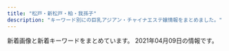 ```yaml
---
title: "松戸・新松戸・柏・我孫子"
description: "キーワード別にの巨乳アジアン・チャイナエステ嬢情報をまとめました。"
---
```


新着画像と新着キーワードをまとめています。
2021年04月09日の情報です。

<DmmAffiliateIns />
<KeywordTable
  shops={
    [
    {
        "name": "\u30e9\u30d9\u30f3\u30c0\u30fc",
        "img_links": [
            "http://lavender-massage.work/img/st43.jpg",
            "http://lavender-massage.work/img/st31.jpg",
            "http://lavender-massage.work/i/img/g033.jpg",
            "http://lavender-massage.work/i/img/g027.jpg",
            "http://lavender-massage.work/img/s31.jpg",
            "http://lavender-massage.work/i/img/g030.jpg",
            "http://lavender-massage.work/i/img/g032.jpg",
            "http://lavender-massage.work/img/sta33.jpg",
            "http://lavender-massage.work/i/img/g028.jpg",
            "http://lavender-massage.work/img/st36.jpg",
            "http://lavender-massage.work/img/sta36.jpg",
            "http://lavender-massage.work/img/st41.jpg",
            "http://lavender-massage.work/i/img/g038.jpg",
            "http://lavender-massage.work/img/sta42.jpg",
            "http://lavender-massage.work/img/sta32.jpg",
            "http://lavender-massage.work/img/sta41.jpg",
            "http://lavender-massage.work/img/sta31.jpg",
            "http://lavender-massage.work/img/st32.jpg",
            "http://lavender-massage.work/i/img/r3.jpg",
            "http://lavender-massage.work/img/sta43.jpg",
            "http://lavender-massage.work/i/img/g031.jpg",
            "http://lavender-massage.work/img/s36.jpg",
            "http://lavender-massage.work/img/s41.jpg",
            "http://lavender-massage.work/img/s38.jpg",
            "http://lavender-massage.work/img/st33.jpg",
            "http://lavender-massage.work/img/sta39.jpg",
            "http://lavender-massage.work/i/img/g39.jpg",
            "http://lavender-massage.work/i/img/g041.jpg",
            "http://lavender-massage.work/i/img/r4.jpg",
            "http://lavender-massage.work/img/st039.jpg",
            "http://lavender-massage.work/img/st42.jpg",
            "http://lavender-massage.work/i/img/g036.jpg",
            "http://lavender-massage.work/i/img/r1.jpg",
            "http://lavender-massage.work/img/s39.jpg",
            "http://lavender-massage.work/img/botton.jpg",
            "http://lavender-massage.work/img/st39.jpg",
            "http://lavender-massage.work/img/st38.jpg",
            "http://lavender-massage.work/img/sta38.jpg",
            "http://lavender-massage.work/img/s43.jpg",
            "http://lavender-massage.work/img/s33.jpg",
            "http://lavender-massage.work/i/img/g043.jpg",
            "http://lavender-massage.work/i/img/g042.jpg",
            "http://lavender-massage.work/img/mo.png",
            "http://lavender-massage.work/i/img/r2.jpg",
            "http://lavender-massage.work/img/s42.jpg",
            "http://lavender-massage.work/i/img/g039.jpg"
        ],
        "keywords": {
            "84": 1,
            "C": 23,
            "85": 6,
            "86": 1,
            "83": 1
        },
        "station": "JR\u65b0\u677e\u6238\u99c5",
        "url": "http://lavender-massage.work/"
    },
    {
        "img_links": [
            "http://relax.blue/images/top.png",
            "http://relax.blue/images/cg02.jpg",
            "http://relax.blue/images/evetop.png",
            "http://relax.blue/images/staff_s.png",
            "http://relax.blue/images/cg01.jpg",
            "http://relax.blue/images/cg04.jpg",
            "http://relax.blue/images/news.png",
            "http://relax.blue/images/cg03.jpg"
        ],
        "keywords": {
            "D": 4,
            "87": 3,
            "E": 6,
            "86": 9
        },
        "station": "JR\u65b0\u677e\u6238\u99c5",
        "name": "\u3055\u304f\u3089",
        "url": "http://relax.blue/"
    },
    {
        "station": "JR\u5357\u6d41\u5c71\u99c5\u5317\u53e3",
        "url": "http://ziotyu.xyz/",
        "name": "\u604b\u3054\u3053\u308d",
        "img_links": [],
        "keywords": {}
    },
    {
        "station": "JR\u99ac\u6a4b\u99c5\u897f\u53e3",
        "img_links": [],
        "url": "https://heartpeace-mabashi.business.site/",
        "name": "heart Peace \u99ac\u6a4b",
        "keywords": {}
    },
    {
        "url": "http://sakura-sakura.work/",
        "keywords": {
            "83": 2,
            "E": 1,
            "D": 1,
            "86": 4,
            "88": 4,
            "85": 2,
            "C": 13
        },
        "name": "\u3055\u304f\u3089",
        "station": "\u521d\u5bcc\u99c5",
        "img_links": [
            "http://sakura-sakura.work/img/head.jpg",
            "http://sakura-sakura.work/img/sta1.jpg",
            "http://sakura-sakura.work/sp/img/botton.jpg",
            "http://sakura-sakura.work/img/s2.jpg",
            "http://sakura-sakura.work/img/st2.jpg",
            "http://sakura-sakura.work/sp/img/info.jpg",
            "http://sakura-sakura.work/sp/img/add.jpg",
            "http://sakura-sakura.work/img/sta6.jpg",
            "http://sakura-sakura.work/sp/img/s1.jpg",
            "http://sakura-sakura.work/img/st4.jpg",
            "http://sakura-sakura.work/img/fla2.jpg",
            "http://sakura-sakura.work/img/fla1.jpg",
            "http://sakura-sakura.work/img/s5.jpg",
            "http://sakura-sakura.work/img/st1.jpg",
            "http://sakura-sakura.work/img/sta5.jpg",
            "http://sakura-sakura.work/sp/img/s4.jpg",
            "http://sakura-sakura.work/img/sta3.jpg",
            "http://sakura-sakura.work/img/st3.jpg",
            "http://sakura-sakura.work/img/s1.jpg",
            "http://sakura-sakura.work/img/fla3.jpg",
            "http://sakura-sakura.work/img/s6.jpg",
            "http://sakura-sakura.work/img/sta4.jpg",
            "http://sakura-sakura.work/sp/img/time.jpg",
            "http://sakura-sakura.work/img/mo.png",
            "http://sakura-sakura.work/sp/img/p3.jpg",
            "http://sakura-sakura.work/sp/img/t-s.jpg",
            "http://sakura-sakura.work/sp/img/sys.jpg",
            "http://sakura-sakura.work/sp/img/tit.jpg",
            "http://sakura-sakura.work/sp/img/p6.jpg",
            "http://sakura-sakura.work/sp/img/pic.jpg",
            "http://sakura-sakura.work/img/sta2.jpg",
            "http://sakura-sakura.work/sp/img/t-r.jpg",
            "http://sakura-sakura.work/sp/img/t-a.jpg",
            "http://sakura-sakura.work/sp/img/s3.jpg",
            "http://sakura-sakura.work/sp/img/tel.jpg",
            "http://sakura-sakura.work/img/st5.jpg",
            "http://sakura-sakura.work/sp/img/p2.jpg",
            "http://sakura-sakura.work/sp/img/t-t.jpg",
            "http://sakura-sakura.work/sp/img/s6.jpg",
            "http://sakura-sakura.work/sp/img/s5.jpg",
            "http://sakura-sakura.work/sp/img/cam.jpg",
            "http://sakura-sakura.work/img/botton.jpg",
            "http://sakura-sakura.work/sp/img/pc.jpg",
            "http://sakura-sakura.work/sp/img/t-o.jpg",
            "http://sakura-sakura.work/sp/img/s2.jpg",
            "http://sakura-sakura.work/img/st6.jpg",
            "http://sakura-sakura.work/img/s3.jpg",
            "http://sakura-sakura.work/img/s4.jpg"
        ]
    },
    {
        "name": "37.5\u2103",
        "station": "\u5357\u6d41\u5c71\u99c5A2\u51fa\u53e3",
        "url": "http://chokohoto.xyz/",
        "img_links": [
            "http://chokohoto.xyz/style/images/sys.jpg",
            "http://chokohoto.xyz/style/images/t4.jpg",
            "http://chokohoto.xyz/uploads/200608/1-20060QK1404Q.jpg",
            "http://chokohoto.xyz/style/images/index-miru_18.jpg",
            "http://chokohoto.xyz/uploads/210215/1-21021515321VH.jpg",
            "http://chokohoto.xyz/uploads/201203/1-2012031HR6309.jpg",
            "http://chokohoto.xyz/uploads/210305/1-210305140R01c.jpg",
            "http://chokohoto.xyz/style/images/t2.png",
            "http://chokohoto.xyz/uploads/190129/1-1Z129133H9E3.jpg",
            "http://chokohoto.xyz/uploads/200608/1-20060QK101292.jpg",
            "http://chokohoto.xyz/style/images/index-miru_03.jpg",
            "http://chokohoto.xyz/style/images/nav2-sta.png",
            "http://chokohoto.xyz/style/images/s-bian.png",
            "http://chokohoto.xyz/style/images/t3.png",
            "http://chokohoto.xyz/style/images/zhuyi.jpg",
            "http://chokohoto.xyz/style/images/nav-sys.jpg",
            "http://chokohoto.xyz/style/images/index-miru_06.jpg",
            "http://chokohoto.xyz/style/images/t6.jpg",
            "http://chokohoto.xyz/uploads/201203/1-2012031HIV52.jpg",
            "http://chokohoto.xyz/uploads/200608/1-20060QK211234.jpg"
        ],
        "keywords": {}
    },
    {
        "keywords": {},
        "station": "JR\u677e\u6238\u99c5\u6771\u53e3",
        "img_links": [
            "http://ms-treat.com/css/nav/nav-002.jpg",
            "http://ms-treat.com/css/staff/new.jpg",
            "http://ms-treat.com/css/nav/nav-004.jpg",
            "http://ms-treat.com/css/nav/nav-005.jpg",
            "http://ms-treat.com/css/nav/nav-003.jpg",
            "http://ms-treat.com/staff/mari/01.jpg",
            "http://ms-treat.com/css/top-left02.jpg",
            "http://ms-treat.com/staff/mimi/01.jpg",
            "http://ms-treat.com/css/top-left0001.jpg",
            "http://ms-treat.com/css/top02.jpg",
            "http://ms-treat.com/staff/kaori/01.jpg",
            "http://ms-treat.com/css/tel01.png",
            "http://ms-treat.com/css/staff/up.jpg",
            "http://ms-treat.com/css/nav/nav-006.jpg",
            "http://ms-treat.com/staff/miwa/01.jpg",
            "http://ms-treat.com/css/nav/nav-001.jpg"
        ],
        "name": "Nice time\u30fb\u30ca\u30a4\u30b9\u30bf\u30a4\u30e0",
        "url": "http://ms-treat.com/"
    },
    {
        "url": "http://melpomene-est.xyz/",
        "keywords": {
            "86": 47
        },
        "name": "\u30df\u30eb\u30ad\u30fc",
        "station": "JR\u5357\u67cf\u99c5\u897f\u53e3",
        "img_links": [
            "http://melpomene-est.xyz/images/b6.jpg",
            "http://melpomene-est.xyz/images/cg05.jpg",
            "http://melpomene-est.xyz/images/cg06.jpg",
            "http://melpomene-est.xyz/images/b2.jpg",
            "http://melpomene-est.xyz/images/cg08.jpg",
            "http://melpomene-est.xyz/images/cg10.jpg",
            "http://melpomene-est.xyz/images/tel.png",
            "http://melpomene-est.xyz/images/cg01.jpg",
            "http://melpomene-est.xyz/images/cg02.jpg",
            "http://melpomene-est.xyz/images/b3.jpg",
            "http://melpomene-est.xyz/images/b4.jpg",
            "http://melpomene-est.xyz/images/b1.jpg",
            "http://melpomene-est.xyz/images/rosel.png",
            "http://melpomene-est.xyz/images/roser.png",
            "http://melpomene-est.xyz/images/cg07.jpg",
            "http://melpomene-est.xyz/images/cg03.jpg",
            "http://melpomene-est.xyz/images/b5.jpg"
        ]
    },
    {
        "station": "JR\u5929\u738b\u53f0\u99c5\u5357\u53e3",
        "img_links": [],
        "keywords": {},
        "url": "https://yui-aroma.com/",
        "name": "\u7d50YUI"
    },
    {
        "name": "MORE\u30fb\u30e2\u30a2",
        "img_links": [],
        "station": "JR\u67cf\u99c5\u5357\u53e3",
        "url": "http://more.esthe.me/",
        "keywords": {}
    },
    {
        "url": "http://www.b-mermaid.work/",
        "station": "JR\u67cf\u99c5\u5357\u53e3",
        "img_links": [
            "http://www.b-mermaid.work/images/1.jpg",
            "http://www.b-mermaid.work/img/uta1.png",
            "http://www.b-mermaid.work/images/5.jpg",
            "http://www.b-mermaid.work/img/nina1.png",
            "http://www.b-mermaid.work/images/menu/interior.png",
            "http://www.b-mermaid.work/images/3.jpg",
            "http://www.b-mermaid.work/staff/nina.jpg",
            "http://www.b-mermaid.work/images/interior_t.jpg",
            "http://www.b-mermaid.work/img/nana1.png",
            "http://www.b-mermaid.work/images/news.jpg",
            "http://www.b-mermaid.work/staff/hana.jpg",
            "http://www.b-mermaid.work/img/serina1.png",
            "http://www.b-mermaid.work/images/menu/top.png",
            "http://www.b-mermaid.work/images/tgirl.jpg",
            "http://www.b-mermaid.work/images/sys.jpg",
            "http://www.b-mermaid.work/img/hana1.png",
            "http://www.b-mermaid.work/staff/uta.jpg",
            "http://www.b-mermaid.work/images/2.jpg",
            "http://www.b-mermaid.work/images/int1.jpg",
            "http://www.b-mermaid.work/images/tr.jpg",
            "http://www.b-mermaid.work/staff/nana.jpg",
            "http://www.b-mermaid.work/img/ritu1.png",
            "http://www.b-mermaid.work/images/int2.jpg",
            "http://www.b-mermaid.work/images/4.jpg",
            "http://www.b-mermaid.work/images/6.jpg",
            "http://www.b-mermaid.work/images/head.jpg",
            "http://www.b-mermaid.work/images/staff_t.jpg",
            "http://www.b-mermaid.work/images/menu/staff.png",
            "http://www.b-mermaid.work/staff/ritu.jpg",
            "http://www.b-mermaid.work/staff/serina.jpg"
        ],
        "keywords": {},
        "name": "\u30d0\u30d6\u30eb\u30de\u30fc\u30e1\u30a4\u30c9"
    },
    {
        "url": "http://secretgarden0607.com/",
        "name": "SecretGarden",
        "keywords": {
            "87": 4,
            "86": 8
        },
        "station": "JR\u65b0\u677e\u6238\u99c5",
        "img_links": [
            "http://secretgarden0607.com/img/st071.jpg",
            "http://secretgarden0607.com/img/tit.jpg",
            "http://secretgarden0607.com/img/st12.jpg",
            "http://secretgarden0607.com/img/f1.jpg",
            "http://secretgarden0607.com/img/tit1.jpg",
            "http://secretgarden0607.com/img/st063.jpg",
            "http://secretgarden0607.com/img/tit2.jpg",
            "http://secretgarden0607.com/img/st022.jpg",
            "http://secretgarden0607.com/img/noo.png",
            "http://secretgarden0607.com/img/st072.jpg",
            "http://secretgarden0607.com/img/st073.jpg",
            "http://secretgarden0607.com/img/st031.jpg",
            "http://secretgarden0607.com/img/st07.jpg",
            "http://secretgarden0607.com/img/st062.jpg",
            "http://secretgarden0607.com/img/st012.jpg",
            "http://secretgarden0607.com/img/st023.jpg",
            "http://secretgarden0607.com/img/st123.jpg",
            "http://secretgarden0607.com/img/st03.jpg",
            "http://secretgarden0607.com/img/st021.jpg",
            "http://secretgarden0607.com/img/st024.jpg",
            "http://secretgarden0607.com/img/st061.jpg",
            "http://secretgarden0607.com/img/st02.jpg",
            "http://secretgarden0607.com/img/st034.jpg",
            "http://secretgarden0607.com/img/st01.jpg",
            "http://secretgarden0607.com/img/haya.jpg",
            "http://secretgarden0607.com/img/st121.jpg",
            "http://secretgarden0607.com/img/st011.jpg",
            "http://secretgarden0607.com/img/st033.jpg",
            "http://secretgarden0607.com/img/no.png",
            "http://secretgarden0607.com/img/st032.jpg",
            "http://secretgarden0607.com/img/st013.jpg",
            "http://secretgarden0607.com/img/st06.jpg",
            "http://secretgarden0607.com/img/st122.jpg"
        ]
    },
    {
        "url": "http://massage-relax.blue/",
        "name": "Love\u3086\u3086",
        "img_links": [
            "http://massage-relax.blue/images/an_2_02.jpg",
            "http://massage-relax.blue/images/an_1_02.jpg",
            "http://massage-relax.blue/images/an_6_01.jpg",
            "http://massage-relax.blue/images/staff_images/cg01.jpg",
            "http://massage-relax.blue/images/staff_images/cg071.jpg",
            "http://massage-relax.blue/images/slider/slide2s.png",
            "http://massage-relax.blue/images/staff_images/cg06.jpg",
            "http://massage-relax.blue/images/staff_images/cg02.jpg",
            "http://massage-relax.blue/images/slider/slide2.png",
            "http://massage-relax.blue/images/an_1_01.jpg",
            "http://massage-relax.blue/images/staff_images/cg05.jpg",
            "http://massage-relax.blue/images/an_2_01.jpg",
            "http://massage-relax.blue/images/an_4_02.jpg",
            "http://massage-relax.blue/images/staff_images/cg051.jpg",
            "http://massage-relax.blue/images/slider/slide1.png",
            "http://massage-relax.blue/images/staff_images/cg07.jpg",
            "http://massage-relax.blue/images/an_3_01.jpg",
            "http://massage-relax.blue/images/an_6_02.jpg",
            "http://massage-relax.blue/images/staff_images/cg031.jpg",
            "http://massage-relax.blue/images/no.png",
            "http://massage-relax.blue/images/an_5_01.jpg",
            "http://massage-relax.blue/images/an_5_02.jpg",
            "http://massage-relax.blue/images/slider/slide3.png",
            "http://massage-relax.blue/images/ff.jpg",
            "http://massage-relax.blue/images/an_3_02.jpg",
            "http://massage-relax.blue/images/staff_images/cg03.jpg",
            "http://massage-relax.blue/images/staff_images/cg072.jpg",
            "http://massage-relax.blue/images/slider/slide3s.png",
            "http://massage-relax.blue/images/an_4_01.jpg",
            "http://massage-relax.blue/images/index_01.jpg",
            "http://massage-relax.blue/images/slider/slide1s.png"
        ],
        "station": "JR\u67cf\u99c5\u897f\u53e3",
        "keywords": {
            "E": 1,
            "D": 4,
            "F": 1,
            "86": 6
        }
    },
    {
        "img_links": [
            "http://yukinohana.iest.jp/images/massage/massage_la.jpg",
            "http://yukinohana.iest.jp/images/staff_image/staff_05a.jpg",
            "http://yukinohana.iest.jp/images/massage/massage_03b.jpg",
            "http://yukinohana.iest.jp/images/massage/massage_01b.jpg",
            "http://yukinohana.iest.jp/images/massage/massage_02b.jpg",
            "http://yukinohana.iest.jp/images/staff_image/staff_02a.jpg",
            "http://yukinohana.iest.jp/images/top/top_02.jpg",
            "http://yukinohana.iest.jp/images/home/index_13.jpg",
            "http://yukinohana.iest.jp/images/massage/massage_04b.jpg",
            "http://yukinohana.iest.jp/images/massage/massage_03a.jpg",
            "http://yukinohana.iest.jp/images/staff_one/staff_ba.png",
            "http://yukinohana.iest.jp/images/home/top.jpg",
            "http://yukinohana.iest.jp/images/home/index_tel.jpg",
            "http://yukinohana.iest.jp/images/demo/slider/images/slide1.png",
            "http://yukinohana.iest.jp/images/top/top_01.jpg",
            "http://yukinohana.iest.jp/images/demo/slider/images/slide2.png",
            "http://yukinohana.iest.jp/images/staff/staff_top.png",
            "http://yukinohana.iest.jp/images/top/top_04.jpg",
            "http://yukinohana.iest.jp/images/demo/slider/images/slide3.png",
            "http://yukinohana.iest.jp/images/home/index_11.jpg",
            "http://yukinohana.iest.jp/images/massage/massage_02a.jpg",
            "http://yukinohana.iest.jp/images/top/top_03.jpg",
            "http://yukinohana.iest.jp/images/staff_image/staff_06a.jpg",
            "http://yukinohana.iest.jp/images/top/top_05.jpg",
            "http://yukinohana.iest.jp/images/staff_image/staff_04a.jpg",
            "http://yukinohana.iest.jp/images/massage/massage_04a.jpg",
            "http://yukinohana.iest.jp/images/massage/massage_01a.jpg",
            "http://yukinohana.iest.jp/images/top/top_06.jpg",
            "http://yukinohana.iest.jp/images/top/top_08.png",
            "http://yukinohana.iest.jp/images/index_page_top.png",
            "http://yukinohana.iest.jp/images/staff_image/staff_03a.jpg"
        ],
        "name": "\u96ea\u306e\u83ef",
        "station": "\u6d41\u5c71\u304a\u304a\u305f\u304b\u306e\u68ee\u99c5\u897f\u53e3",
        "url": "http://yukinohana.iest.jp/",
        "keywords": {}
    },
    {
        "url": "http://silent-wall.xyz.mn/",
        "name": "\u30b5\u30a4\u30ec\u30f3\u30c8\u30a6\u30a9\u30fc\u30eb",
        "img_links": [
            "http://silent-wall.xyz.mn/images/nbj1.jpg",
            "http://silent-wall.xyz.mn/photos/sites/26/2019/06/2019061616372934.jpg",
            "http://silent-wall.xyz.mn/photos/sites/26/2021/02/2021021812054752.jpg",
            "http://silent-wall.xyz.mn/images/room2.jpg",
            "http://silent-wall.xyz.mn/photos/sites/26/2019/06/2019061013003011.jpg",
            "http://silent-wall.xyz.mn/images/nei1-3.jpg",
            "http://silent-wall.xyz.mn/photos/sites/26/2019/05/201905121311038.jpg",
            "http://silent-wall.xyz.mn/images/s_staff.jpg",
            "http://silent-wall.xyz.mn/photos/sites/26/2021/04/2021040210341148.jpg",
            "http://silent-wall.xyz.mn/images/top.jpg",
            "http://silent-wall.xyz.mn/photos/sites/26/2019/06/2019060814103073.jpg",
            "http://silent-wall.xyz.mn/photos/sites/26/2020/10/2020101116211538.jpg",
            "http://silent-wall.xyz.mn/images/tu.jpg",
            "http://silent-wall.xyz.mn/photos/sites/26/2019/06/2019061013003626.jpg",
            "http://silent-wall.xyz.mn/photos/sites/26/2019/06/2019060812033719.jpg",
            "http://silent-wall.xyz.mn/photos/sites/26/2019/06/2019061112474010.jpg",
            "http://silent-wall.xyz.mn/images/pick.jpg",
            "http://silent-wall.xyz.mn/photos/sites/26/2019/06/2019061012562797.jpg",
            "http://silent-wall.xyz.mn/images/news.jpg",
            "http://silent-wall.xyz.mn/images/room3.jpg",
            "http://silent-wall.xyz.mn/photos/sites/26/2019/05/2019051213110435.jpg",
            "http://silent-wall.xyz.mn/images/bj1.jpg",
            "http://silent-wall.xyz.mn/images/mail.jpg",
            "http://silent-wall.xyz.mn/photos/sites/26/2019/01/2019010421363971.jpeg",
            "http://silent-wall.xyz.mn/photos/sites/26/2021/03/2021031510300931.jpg",
            "http://silent-wall.xyz.mn/photos/sites/26/2019/11/2019110209065231.jpg",
            "http://silent-wall.xyz.mn/photos/sites/26/2021/02/2021022712521855.jpg",
            "http://silent-wall.xyz.mn/photos/sites/26/2019/06/2019062912023976.jpg",
            "http://silent-wall.xyz.mn/images/mobile.jpg",
            "http://silent-wall.xyz.mn/images/room1.jpg",
            "http://silent-wall.xyz.mn/images/bj3.jpg",
            "http://silent-wall.xyz.mn/photos/sites/26/2019/11/2019112610413055.jpg",
            "http://silent-wall.xyz.mn/photos/sites/26/2019/06/2019060819212459.jpg",
            "http://silent-wall.xyz.mn/photos/sites/26/2019/05/2019061013025963.jpg",
            "http://silent-wall.xyz.mn/images/nbj3.jpg",
            "http://silent-wall.xyz.mn/images/room4.jpg",
            "http://silent-wall.xyz.mn/photos/sites/26/2021/03/202103161245548.jpg"
        ],
        "keywords": {
            "87": 2,
            "C": 14,
            "D": 8,
            "85": 3,
            "86": 3,
            "83": 1
        },
        "station": "JR\u67cf\u99c5\u6771\u53e3"
    },
    {
        "name": "Cucura \uff5e\u30ad\u30e5\u30ad\u30e5\u30e9\uff5e",
        "url": "http://cucura.jpn.cm/",
        "keywords": {
            "C": 12,
            "D": 6,
            "86": 4,
            "87": 1,
            "E": 1,
            "85": 2
        },
        "station": "JR\u67cf\u99c5\u6771\u53e3",
        "img_links": [
            "http://cucura.jpn.cm/photos/sites/38/2021/02/2021022313322835.jpg",
            "http://cucura.jpn.cm/photos/sites/38/2020/11/2020111613351458.jpg",
            "http://cucura.jpn.cm/photos/sites/38/2020/10/2020101017351457.jpg",
            "http://cucura.a1.ies.bz/upload/sites/38/2021/04/2021040210440536-549x824.jpg",
            "http://cucura.jpn.cm/images/room3.jpg",
            "http://cucura.jpn.cm/photos/sites/38/2020/09/2020092417191484.jpg",
            "http://cucura.jpn.cm/photos/sites/38/2021/03/2021031612552075.jpg",
            "http://cucura.jpn.cm/photos/sites/38/2020/11/2020110412483410.jpg",
            "http://cucura.jpn.cm/images/room1.jpg",
            "http://cucura.jpn.cm/images/s_staff.jpg",
            "http://cucura.jpn.cm/images/mobile.jpg",
            "http://cucura.jpn.cm/images/top.png",
            "http://cucura.jpn.cm/images/nbj3.jpg",
            "http://cucura.jpn.cm/images/s_link.jpg",
            "http://cucura.jpn.cm/images/room2.jpg",
            "http://cucura.jpn.cm/images/s_news.jpg",
            "http://cucura.jpn.cm/images/staff_bj3.jpg",
            "http://cucura.jpn.cm/photos/sites/38/2021/03/2021031510451450.jpg",
            "http://cucura.jpn.cm/photos/sites/38/2021/02/2021022712463364.jpg",
            "http://cucura.jpn.cm/images/room4.jpg",
            "http://cucura.jpn.cm/photos/sites/38/2021/04/2021040210440536.jpg"
        ]
    },
    {
        "keywords": {},
        "station": "JR\u65b0\u677e\u6238\u99c5\u6771\u53e3",
        "name": "\u30b8\u30e3\u30b9\u30df\u30f3",
        "url": "https://js.uouono.com/",
        "img_links": []
    },
    {
        "station": "JR\u677e\u6238\u99c5\u6771\u53e3",
        "img_links": [
            "http://hi-msg.com/reiko/images/recl.jpg",
            "http://hi-msg.com/reiko/images/staff-top.png",
            "http://hi-msg.com/reiko/images/stabl.jpg",
            "http://hi-msg.com/reiko/images/ll.png",
            "http://hi-msg.com/reiko/images/m6.png",
            "http://hi-msg.com/reiko/images/p-3.png",
            "http://hi-msg.com/reiko/images/p-2.png",
            "http://hi-msg.com/reiko/images/m3.png",
            "http://hi-msg.com/reiko/images/p-7.png",
            "http://hi-msg.com/reiko/images/stal.png",
            "http://hi-msg.com/reiko/images/m5.png",
            "http://hi-msg.com/reiko/images/p-1.png",
            "http://hi-msg.com/reiko/images/p-5.png",
            "http://hi-msg.com/reiko/images/accl.jpg",
            "http://hi-msg.com/reiko/images/no.png",
            "http://hi-msg.com/reiko/images/m2.png",
            "http://hi-msg.com/reiko/images/p-4.png",
            "http://hi-msg.com/reiko/images/m4.png",
            "http://hi-msg.com/reiko/images/m1.png"
        ],
        "url": "http://hi-msg.com/reiko/",
        "name": "\u9e97\u5b50",
        "keywords": {
            "C": 1,
            "D": 1,
            "86": 6
        }
    },
    {
        "keywords": {
            "D": 12,
            "C": 9,
            "86": 3,
            "85": 9
        },
        "img_links": [
            "http://sora.jpn.cm/images/2.jpg",
            "http://sora.jpn.cm/photos/sites/31/2021/03/202103021229346.jpg",
            "http://sora.jpn.cm/photos/sites/31/2020/10/2020102911360879.jpg",
            "http://sora.jpn.cm/images/1.jpg",
            "http://sora.jpn.cm/images/line1.png",
            "http://sora.jpn.cm/images/s_link.jpg",
            "http://sora.jpn.cm/images/s_info.png",
            "http://sora.jpn.cm/images/3.jpg",
            "http://sora.jpn.cm/images/mobile.jpg",
            "http://sora.jpn.cm/images/s_staff.jpg",
            "http://sora.jpn.cm/images/top.png",
            "http://sora.jpn.cm/images/4.jpg",
            "http://sora.jpn.cm/photos/sites/31/2020/09/2020091914553512.jpg",
            "http://sora.jpn.cm/photos/sites/31/2021/03/2021030212293613.jpg"
        ],
        "name": "\u60a0\u697d",
        "station": "JR\u5317\u677e\u6238\u99c5\u6771\u53e3",
        "url": "http://sora.jpn.cm/"
    },
    {
        "keywords": {
            "88": 1,
            "87": 5,
            "86": 4,
            "C": 3,
            "D": 9,
            "85": 2
        },
        "url": "http://www.oasis.masg.info/",
        "name": "\u30aa\u30a2\u30b7\u30b9\uff5eOasis\uff5e",
        "img_links": [
            "http://www.oasis.masg.info/images/shop/shop04.jpg",
            "http://www.oasis.masg.info/images/r1.jpg",
            "http://www.oasis.masg.info/images/news.png",
            "http://www.oasis.masg.info/files/009.jpg",
            "http://www.oasis.masg.info/images/shop/shop02.jpg",
            "http://www.oasis.masg.info/files/003.jpg",
            "http://www.oasis.masg.info/files/008.jpg",
            "http://www.oasis.masg.info/images/top.png",
            "http://www.oasis.masg.info/images/r2.jpg",
            "http://www.oasis.masg.info/images/s_link.png",
            "http://www.oasis.masg.info/files/012.jpg",
            "http://www.oasis.masg.info/files/002.jpg",
            "http://www.oasis.masg.info/files/005.jpg",
            "http://www.oasis.masg.info/files/006.jpg",
            "http://www.oasis.masg.info/images/shop/shop03.jpg",
            "http://www.oasis.masg.info/images/r5.jpg",
            "http://www.oasis.masg.info/images/s_staff.png",
            "http://www.oasis.masg.info/images/shop/shop01.jpg",
            "http://www.oasis.masg.info/files/010.jpg",
            "http://www.oasis.masg.info/images/end.png",
            "http://www.oasis.masg.info/files/004.jpg",
            "http://www.oasis.masg.info/files/011.jpg",
            "http://www.oasis.masg.info/images/r4.jpg",
            "http://www.oasis.masg.info/images/bj2.jpg",
            "http://www.oasis.masg.info/images/face.png",
            "http://www.oasis.masg.info/files/013.jpg",
            "http://www.oasis.masg.info/files/001.jpg",
            "http://www.oasis.masg.info/images/pick.png"
        ],
        "station": "\u938c\u30f6\u8c37\u99c5\u6771\u53e3"
    },
    {
        "url": "http://rosesea.info/",
        "img_links": [
            "http://rosesea.info/i/img/sta5.jpg",
            "http://rosesea.info/img/st5.jpg",
            "http://rosesea.info/img/st13.jpg",
            "http://rosesea.info/img/sta7.jpg",
            "http://rosesea.info/i/img/sta1.jpg",
            "http://rosesea.info/img/sta1.jpg",
            "http://rosesea.info/img/sta11.jpg",
            "http://rosesea.info/img/st9.jpg",
            "http://rosesea.info/img/sta9.jpg",
            "http://rosesea.info/img/s7.jpg",
            "http://rosesea.info/img/st6.jpg",
            "http://rosesea.info/i/img/sta11.jpg",
            "http://rosesea.info/img/st12.jpg",
            "http://rosesea.info/i/img/sta8.jpg",
            "http://rosesea.info/img/st05.jpg",
            "http://rosesea.info/i/img/sta12.jpg",
            "http://rosesea.info/i/img/r4.jpg",
            "http://rosesea.info/img/s12.jpg",
            "http://rosesea.info/img/r9.jpg",
            "http://rosesea.info/img/st7.jpg",
            "http://rosesea.info/img/s6.jpg",
            "http://rosesea.info/img/st8.jpg",
            "http://rosesea.info/i/img/sta13.jpg",
            "http://rosesea.info/i/img/sta3.jpg",
            "http://rosesea.info/img/mo.png",
            "http://rosesea.info/img/st1.jpg",
            "http://rosesea.info/img/s5.jpg",
            "http://rosesea.info/i/img/sta9.jpg",
            "http://rosesea.info/i/img/sta2.jpg",
            "http://rosesea.info/i/img/r1.jpg",
            "http://rosesea.info/i/img/r3.jpg",
            "http://rosesea.info/img/sta6.jpg",
            "http://rosesea.info/i/img/sta7.jpg",
            "http://rosesea.info/img/st3.jpg",
            "http://rosesea.info/img/st10.jpg",
            "http://rosesea.info/img/sta12.jpg",
            "http://rosesea.info/img/sta8.jpg",
            "http://rosesea.info/img/st4.jpg",
            "http://rosesea.info/i/img/sta4.jpg",
            "http://rosesea.info/i/img/sta10.jpg",
            "http://rosesea.info/i/img/acc.jpg",
            "http://rosesea.info/img/sta13.jpg",
            "http://rosesea.info/img/botton.jpg",
            "http://rosesea.info/img/sta5.jpg",
            "http://rosesea.info/img/s11.jpg",
            "http://rosesea.info/img/s9.jpg",
            "http://rosesea.info/img/sta4.jpg",
            "http://rosesea.info/i/img/r2.jpg",
            "http://rosesea.info/img/sta3.jpg",
            "http://rosesea.info/img/sta10.jpg",
            "http://rosesea.info/i/img/sta6.jpg",
            "http://rosesea.info/img/st11.jpg",
            "http://rosesea.info/img/s10.jpg",
            "http://rosesea.info/img/s8.jpg",
            "http://rosesea.info/img/s13.jpg",
            "http://rosesea.info/img/fla.jpg"
        ],
        "station": "JR\u65b0\u677e\u6238\u99c5",
        "name": "Rose Sea",
        "keywords": {
            "D": 7,
            "84": 2,
            "87": 2,
            "E": 2,
            "88": 1,
            "86": 7,
            "F": 1,
            "C": 21
        }
    },
    {
        "station": "\u516b\u67f1\u99c5\u5317\u53e3",
        "keywords": {
            "86": 3,
            "85": 12,
            "87": 3
        },
        "url": "http://aozora.iest.jp/",
        "img_links": [
            "http://aozora.iest.jp/images/staff_bj4.png",
            "http://aozora.iest.jp/images/ser2.jpg",
            "http://aozora.iest.jp/images/staff_01.jpg",
            "http://aozora.iest.jp/images/top1.jpg",
            "http://aozora.iest.jp/images/1.jpg",
            "http://aozora.iest.jp/images/staff_07.jpg",
            "http://aozora.iest.jp/images/s_info.png",
            "http://aozora.iest.jp/layer/images/top.jpg",
            "http://aozora.iest.jp/images/wenzi-staff.png",
            "http://aozora.iest.jp/layer/images/top/top_05.jpg",
            "http://aozora.iest.jp/images/ser3.jpg",
            "http://aozora.iest.jp/images/ser1.jpg",
            "http://aozora.iest.jp/images/top2.jpg",
            "http://aozora.iest.jp/images/ser4.jpg",
            "http://aozora.iest.jp/images/staff_08.jpg",
            "http://aozora.iest.jp/layer/images/top/top_06.jpg",
            "http://aozora.iest.jp/images/s_service.png",
            "http://aozora.iest.jp/layer/images/top/top_02.jpg",
            "http://aozora.iest.jp/layer/images/top/top_04.jpg",
            "http://aozora.iest.jp/layer/images/top/top_03.jpg",
            "http://aozora.iest.jp/images/staff_010.jpg",
            "http://aozora.iest.jp/layer/images/top/top_08.png",
            "http://aozora.iest.jp/images/staff_bj1.png",
            "http://aozora.iest.jp/images/info.png",
            "http://aozora.iest.jp/images/staff_09.jpg",
            "http://aozora.iest.jp/layer/images/top/top_01.jpg",
            "http://aozora.iest.jp/images/staff_03.jpg"
        ],
        "name": "\u9752\u7a7a"
    },
    {
        "url": "http://raku.est-u.com/",
        "keywords": {},
        "img_links": [
            "http://raku.est-u.com/images/index_06.png",
            "http://raku.est-u.com/images/index2_10.png",
            "http://raku.est-u.com/staff/ai.jpg",
            "http://raku.est-u.com/images/index_05.png",
            "http://raku.est-u.com/images/index_09.png",
            "http://raku.est-u.com/staff/riri.jpg",
            "http://raku.est-u.com/staff/risa2.jpg",
            "http://raku.est-u.com/images/index_08.png",
            "http://raku.est-u.com/staff/haru2.jpg",
            "http://raku.est-u.com/images/index_10.png",
            "http://raku.est-u.com/images/s1.jpg",
            "http://raku.est-u.com/staff/risa.jpg",
            "http://raku.est-u.com/images/s4.jpg",
            "http://raku.est-u.com/images/index3_10.png",
            "http://raku.est-u.com/images/faq.png",
            "http://raku.est-u.com/staff/momo.jpg",
            "http://raku.est-u.com/staff/aya.jpg",
            "http://raku.est-u.com/staff/1.jpg",
            "http://raku.est-u.com/images/index_02.png",
            "http://raku.est-u.com/images/staff.png",
            "http://raku.est-u.com/images/index_04.png",
            "http://raku.est-u.com/images/s3.jpg",
            "http://raku.est-u.com/staff/haru.jpg",
            "http://raku.est-u.com/images/index_11.png",
            "http://raku.est-u.com/images/index_15.png",
            "http://raku.est-u.com/images/s2.jpg",
            "http://raku.est-u.com/images/index_16.png",
            "http://raku.est-u.com/staff/yuri.jpg",
            "http://raku.est-u.com/staff/yuri2.jpg",
            "http://raku.est-u.com/images/index_07.png",
            "http://raku.est-u.com/images/index_14.png"
        ],
        "station": "\u516b\u67f1\u99c5",
        "name": "\u697d\u697d"
    },
    {
        "img_links": [
            "http://massage-est.com/images/cg06.jpg",
            "http://massage-est.com/images/fbf.jpg",
            "http://massage-est.com/images/cg07.jpg",
            "http://massage-est.com/images/cg05.jpg",
            "http://massage-est.com/images/cg01.jpg",
            "http://massage-est.com/images/tit4.jpg",
            "http://massage-est.com/images/cg061.jpg",
            "http://massage-est.com/images/top.jpg",
            "http://massage-est.com/images/cg071.jpg",
            "http://massage-est.com/images/cg02.jpg",
            "http://massage-est.com/images/fla.jpg",
            "http://massage-est.com/images/cg08.jpg",
            "http://massage-est.com/images/cg04.jpg",
            "http://massage-est.com/images/cg03.jpg",
            "http://massage-est.com/images/fbt.jpg",
            "http://massage-est.com/images/cg081.jpg",
            "http://massage-est.com/images/tit1.jpg",
            "http://massage-est.com/images/tit3.jpg",
            "http://massage-est.com/images/cg041.jpg",
            "http://massage-est.com/images/tit5.jpg",
            "http://massage-est.com/images/tit2.jpg",
            "http://massage-est.com/images/no.png",
            "http://massage-est.com/images/sys.jpg"
        ],
        "keywords": {
            "D": 3,
            "E": 7,
            "87": 1,
            "85": 2,
            "86": 8
        },
        "url": "http://massage-est.com/",
        "name": "\u30a8\u30f3\u30b8\u30a7\u30eb\u30d9\u30d3\u30fc",
        "station": "JR\u67cf\u99c5\u897f\u53e3"
    },
    {
        "station": "JR\u677e\u6238\u99c5\u897f\u53e3",
        "keywords": {},
        "img_links": [
            "https://www.p-garden.work/images/head.jpg",
            "https://www.p-garden.work/staff/nao.jpg",
            "https://www.p-garden.work/images/b2.jpg",
            "https://www.p-garden.work/staff/miki.jpg",
            "https://www.p-garden.work/img/miki1.jpg",
            "https://www.p-garden.work/images/staff_t.jpg",
            "https://www.p-garden.work/images/sys4.jpg",
            "https://www.p-garden.work/images/b1.jpg",
            "https://www.p-garden.work/staff/aki.jpg",
            "https://www.p-garden.work/img/nao1.jpg",
            "https://www.p-garden.work/img/aki1.jpg",
            "https://www.p-garden.work/images/news_t.jpg",
            "https://www.p-garden.work/img/miyu1.jpg",
            "https://www.p-garden.work/staff/nene.jpg",
            "https://www.p-garden.work/images/int1.png",
            "https://www.p-garden.work/staff/miyu.jpg",
            "https://www.p-garden.work/images/sys2.jpg",
            "https://www.p-garden.work/images/interior_t.jpg",
            "https://www.p-garden.work/staff/rena.jpg",
            "https://www.p-garden.work/img/rena1.jpg",
            "https://www.p-garden.work/img/nene1.jpg",
            "https://www.p-garden.work/images/sys3.jpg",
            "https://www.p-garden.work/images/rec2.jpg",
            "https://www.p-garden.work/images/rec1.jpg",
            "https://www.p-garden.work/images/news.png",
            "https://www.p-garden.work/images/int2.png"
        ],
        "url": "https://www.p-garden.work/",
        "name": "\u677e\u6238\u697d\u5712"
    },
    {
        "station": "JR\u65b0\u516b\u67f1\u99c5",
        "keywords": {},
        "name": "\u305b\u305b\u3089\u304e",
        "img_links": [
            "http://aroma-esthe.biz/css/m-yejiao.jpg",
            "http://aroma-esthe.biz/css/m-head.jpg",
            "http://aroma-esthe.biz/css/m-top-right01.jpg",
            "http://aroma-esthe.biz/images/call.png",
            "http://aroma-esthe.biz/css/m-top-right04.jpg",
            "http://aroma-esthe.biz/css/staff/staff01.png",
            "http://aroma-esthe.biz/css/staff/staff03.png",
            "http://aroma-esthe.biz/css/m-right.jpg",
            "http://aroma-esthe.biz/css/m-top02.jpg",
            "http://aroma-esthe.biz/css/m-top-right03.jpg",
            "http://aroma-esthe.biz/css/staff/staff02.png",
            "http://aroma-esthe.biz/css/m-left.jpg",
            "http://aroma-esthe.biz/css/top-left01.jpg",
            "http://aroma-esthe.biz/css/staff/staff04.png",
            "http://aroma-esthe.biz/css/m-top-right02.jpg",
            "http://aroma-esthe.biz/css/staff/staff06.png",
            "http://aroma-esthe.biz/css/staff/staff05.png"
        ],
        "url": "http://aroma-esthe.biz/"
    },
    {
        "name": "\u512a\u3057\u3044\u624b",
        "img_links": [
            "http://yasashiite.estx.net/images/index_10.jpg",
            "http://yasashiite.estx.net/images/s6.jpg",
            "http://yasashiite.estx.net/images/index_07.jpg",
            "http://yasashiite.estx.net/images/s1.jpg",
            "http://yasashiite.estx.net/images/k2.jpg",
            "http://yasashiite.estx.net/images/a5.jpg",
            "http://yasashiite.estx.net/images/a3.jpg",
            "http://yasashiite.estx.net/images/index_14.jpg",
            "http://yasashiite.estx.net/images/s2.jpg",
            "http://yasashiite.estx.net/images/index_01.jpg",
            "http://yasashiite.estx.net/images/a9.jpg",
            "http://yasashiite.estx.net/images/index_12.jpg",
            "http://yasashiite.estx.net/images/index_04.jpg",
            "http://yasashiite.estx.net/images/index_17.jpg",
            "http://yasashiite.estx.net/images/a6.jpg",
            "http://yasashiite.estx.net/images/a8.jpg",
            "http://yasashiite.estx.net/images/index_05.jpg",
            "http://yasashiite.estx.net/images/index_06.jpg",
            "http://yasashiite.estx.net/images/a1.jpg",
            "http://yasashiite.estx.net/images/index_02.jpg",
            "http://yasashiite.estx.net/images/a2.jpg",
            "http://yasashiite.estx.net/images/s3.jpg",
            "http://yasashiite.estx.net/images/k1.jpg",
            "http://yasashiite.estx.net/images/index_03.jpg",
            "http://yasashiite.estx.net/images/index_15.jpg",
            "http://yasashiite.estx.net/images/staff_01.jpg",
            "http://yasashiite.estx.net/images/a4.jpg",
            "http://yasashiite.estx.net/images/staff_03.jpg",
            "http://yasashiite.estx.net/images/a7.jpg",
            "http://yasashiite.estx.net/images/s5.jpg",
            "http://yasashiite.estx.net/images/a10.jpg"
        ],
        "keywords": {},
        "url": "http://yasashiite.estx.net/",
        "station": "JR\u677e\u6238\u99c5\u897f\u53e3"
    },
    {
        "name": "\u30cb\u30e3\u30f3\u30cb\u30e3\u30f3",
        "img_links": [
            "http://sweety-est.xyz/images/20040.jpg",
            "http://sweety-est.xyz/images/ri.jpg",
            "http://sweety-est.xyz/images/cg05.jpg",
            "http://sweety-est.xyz/images/8831.jpg",
            "http://sweety-est.xyz/images/cg01.jpg",
            "http://sweety-est.xyz/images/cg10.jpg",
            "http://sweety-est.xyz/images/cg08.jpg",
            "http://sweety-est.xyz/images/mi.jpg",
            "http://sweety-est.xyz/images/cg03.jpg",
            "http://sweety-est.xyz/images/cg06.jpg",
            "http://sweety-est.xyz/images/cg07.jpg",
            "http://sweety-est.xyz/images/now-printing.jpg",
            "http://sweety-est.xyz/images/cg09.jpg",
            "http://sweety-est.xyz/images/cg02.jpg",
            "http://sweety-est.xyz/images/cg11.jpg"
        ],
        "station": "JR\u6211\u5b6b\u5b50\u99c5\u5317\u53e3",
        "keywords": {
            "86": 20,
            "D": 2,
            "E": 2
        },
        "url": "http://sweety-est.xyz/"
    },
    {
        "name": "\u30ed\u30fc\u30e4\u30ea",
        "img_links": [
            "http://roarii.esmens.com/css/nav/nav-001.png",
            "http://roarii.esmens.com/css/tel.png",
            "http://roarii.esmens.com/css/staff/staff010-b.jpg",
            "http://roarii.esmens.com/css/staff/staff02-a.jpg",
            "http://roarii.esmens.com/css/staff/staff05-b.jpg",
            "http://roarii.esmens.com/css/nav/nav-003.png",
            "http://roarii.esmens.com/css/foot-tel.png",
            "http://roarii.esmens.com/css/nav/nav-006.png",
            "http://roarii.esmens.com/css/staff/staff07-a.jpg",
            "http://roarii.esmens.com/css/staff/staff05-a.jpg",
            "http://roarii.esmens.com/css/nav/nav-005.png",
            "http://roarii.esmens.com/css/staff/staff06-c.jpg",
            "http://roarii.esmens.com/css/c001.jpg",
            "http://roarii.esmens.com/css/topright0002.jpg",
            "http://roarii.esmens.com/css/staff/staff010-a.jpg",
            "http://roarii.esmens.com/css/staff/staff08-b.jpg",
            "http://roarii.esmens.com/css/staff/staff08-a.jpg",
            "http://roarii.esmens.com/css/nav/nav-002.png",
            "http://roarii.esmens.com/css/nav/nav-004.png",
            "http://roarii.esmens.com/css/staff/staff07-b.jpg",
            "http://roarii.esmens.com/css/staff/staff06-b.jpg"
        ],
        "station": "\u516b\u67f1\u99c5\u5317\u53e3",
        "keywords": {
            "85": 1,
            "F": 3,
            "D": 2,
            "89": 1,
            "95": 2,
            "90": 1,
            "93": 1
        },
        "url": "http://roarii.esmens.com/"
    },
    {
        "station": "JR\u65b0\u677e\u6238\u99c5",
        "name": "\u685c",
        "img_links": [
            "http://g-rlx.info/images/index_06.jpg",
            "http://g-rlx.info/images/tit_info.jpg",
            "http://g-rlx.info/girl/00.jpg",
            "http://g-rlx.info/images/index_04.jpg",
            "http://g-rlx.info/images/index_14.jpg",
            "http://g-rlx.info/girl/girl03.jpg",
            "http://g-rlx.info/images/index_02.jpg",
            "http://g-rlx.info/images/rec_12.jpg",
            "http://g-rlx.info/images/tit_infomaiton.jpg",
            "http://g-rlx.info/girl/girl01.jpg",
            "http://g-rlx.info/girl/girl02.jpg",
            "http://g-rlx.info/girl/girl06.jpg",
            "http://g-rlx.info/images/tit_link.jpg",
            "http://g-rlx.info/images/index_11.jpg",
            "http://g-rlx.info/images/tit_acc.jpg",
            "http://g-rlx.info/images/index_13.jpg",
            "http://g-rlx.info/images/index_08.jpg",
            "http://g-rlx.info/images/tit_staff.jpg",
            "http://g-rlx.info/images/info.jpg",
            "http://g-rlx.info/images/sys_12.jpg",
            "http://g-rlx.info/images/index_05.jpg",
            "http://g-rlx.info/images/index_09.jpg",
            "http://g-rlx.info/images/index_07.jpg",
            "http://g-rlx.info/girl/girl05a.jpg",
            "http://g-rlx.info/images/tit_sys.jpg",
            "http://g-rlx.info/girl/01.jpg"
        ],
        "url": "http://g-rlx.info/",
        "keywords": {
            "86": 2,
            "89": 1,
            "88": 1,
            "C": 5,
            "85": 1
        }
    },
    {
        "img_links": [
            "http://sosoya.est888.com/css/nav/nav01.png",
            "http://sosoya.est888.com/css/top02.jpg",
            "http://sosoya.est888.com/css/staff/naiyo01.png",
            "http://sosoya.est888.com/css/staff/staff-03.jpg",
            "http://sosoya.est888.com/css/nav/nav03.png",
            "http://sosoya.est888.com/css/top004.jpg",
            "http://sosoya.est888.com/css/right.png",
            "http://sosoya.est888.com/css/staff/staff-02.jpg",
            "http://sosoya.est888.com/css/top01.jpg",
            "http://sosoya.est888.com/css/nav/nav02.png",
            "http://sosoya.est888.com/css/nav/nav06.png",
            "http://sosoya.est888.com/css/nav/nav05.png",
            "http://sosoya.est888.com/css/staff/staff-01.jpg",
            "http://sosoya.est888.com/css/left.png",
            "http://sosoya.est888.com/css/staff/staff-04.jpg",
            "http://sosoya.est888.com/css/staff/naiyo02.png",
            "http://sosoya.est888.com/css/head01.jpg",
            "http://sosoya.est888.com/css/nav/nav04.png"
        ],
        "station": "JR\u677e\u6238\u99c5\u897f\u53e3",
        "url": "http://sosoya.est888.com/",
        "keywords": {
            "87": 1,
            "D": 1,
            "C": 1,
            "89": 3
        },
        "name": "\u695a\u3005\u5c4b"
    },
    {
        "keywords": {},
        "name": "\u30c1\u30e3\u30fc\u30df\u30f3\u30b0\u30b9\u30da\u30fc\u30b9",
        "url": "http://angelalove.este88.com/",
        "img_links": [
            "http://angelalove.este88.com/images/s_staff.png",
            "http://angelalove.este88.com/gals/rina1.jpg",
            "http://angelalove.este88.com/images/topinfo.jpg",
            "http://angelalove.este88.com/gals/koko3.jpg",
            "http://angelalove.este88.com/images/top01.jpg",
            "http://angelalove.este88.com/images/info5.jpg",
            "http://angelalove.este88.com/gals/sayuri1.jpg",
            "http://angelalove.este88.com/images/top02.jpg",
            "http://angelalove.este88.com/images/info2.jpg",
            "http://angelalove.este88.com/images/info3.jpg",
            "http://angelalove.este88.com/gals/nami1.jpg",
            "http://angelalove.este88.com/images/s_news.png",
            "http://angelalove.este88.com/images/info1.jpg",
            "http://angelalove.este88.com/gals/saki1.jpg",
            "http://angelalove.este88.com/gals/koko1.jpg",
            "http://angelalove.este88.com/images/info.png",
            "http://angelalove.este88.com/gals/hime.jpg",
            "http://angelalove.este88.com/gals/kaori1.jpg",
            "http://angelalove.este88.com/gals/yuna1.jpg",
            "http://angelalove.este88.com/gals/koko2.jpg",
            "http://angelalove.este88.com/gals/hina1.jpg",
            "http://angelalove.este88.com/gals/nami2.jpg"
        ],
        "station": "JR\u67cf\u99c5\u6771\u53e3"
    },
    {
        "keywords": {},
        "url": "http://hime.ests.co/",
        "station": "JR\u677e\u6238\u99c5\u6771\u53e3",
        "name": "\u59eb",
        "img_links": []
    },
    {
        "url": "http://hujinohana.este88.com/",
        "name": "\u85e4\u306e\u82b1",
        "keywords": {},
        "img_links": [
            "http://hujinohana.este88.com/gals/coco1.jpg",
            "http://hujinohana.este88.com/gals/emiri1.jpg",
            "http://hujinohana.este88.com/images/info.png",
            "http://hujinohana.este88.com/img/r01.jpg",
            "http://hujinohana.este88.com/img/r02.jpg",
            "http://hujinohana.este88.com/img/r03.jpg",
            "http://hujinohana.este88.com/images/kp1.png",
            "http://hujinohana.este88.com/gals/yuki1.jpg",
            "http://hujinohana.este88.com/images/kp2.png",
            "http://hujinohana.este88.com/gals/eri1.jpg",
            "http://hujinohana.este88.com/gals/yuri1.jpg",
            "http://hujinohana.este88.com/gals/risa1.jpg",
            "http://hujinohana.este88.com/images/qr.jpg",
            "http://hujinohana.este88.com/images/kp3.png",
            "http://hujinohana.este88.com/images/mens-esthe2.png",
            "http://hujinohana.este88.com/gals/yuyu1.jpg",
            "http://hujinohana.este88.com/img/r05.jpg",
            "http://hujinohana.este88.com/img/r04.jpg"
        ],
        "station": "JR\u65b0\u677e\u6238\u99c5"
    },
    {
        "keywords": {},
        "station": "JR\u65b0\u677e\u6238\u99c5\u6771\u53e3",
        "url": "http://loveseven.este88.com/",
        "name": "\u4e03\u611b",
        "img_links": [
            "http://loveseven.este88.com/images/sakura1.jpg",
            "http://loveseven.este88.com/gals/nana1.jpg",
            "http://loveseven.este88.com/i/80/nana1.jpg",
            "http://loveseven.este88.com/i/120/sakura1.jpg",
            "http://loveseven.este88.com/i/img/r1.jpg",
            "http://loveseven.este88.com/i/80/yuki1.jpg",
            "http://loveseven.este88.com/i/80/ai1.jpg",
            "http://loveseven.este88.com/gals/yuyu1.jpg",
            "http://loveseven.este88.com/i/img/r2.jpg",
            "http://loveseven.este88.com/images/sora1.jpg",
            "http://loveseven.este88.com/i/120/kaori1.jpg",
            "http://loveseven.este88.com/i/120/ai1.jpg",
            "http://loveseven.este88.com/i/img/r4.jpg",
            "http://loveseven.este88.com/i/img/r3.jpg",
            "http://loveseven.este88.com/gals/yuki1.jpg",
            "http://loveseven.este88.com/img/kaori1.jpg",
            "http://loveseven.este88.com/images/kp2.png",
            "http://loveseven.este88.com/gals/sati1.jpg",
            "http://loveseven.este88.com/images/kaori1.jpg",
            "http://loveseven.este88.com/i/80/sakura1.jpg",
            "http://loveseven.este88.com/gals/kaori1.jpg",
            "http://loveseven.este88.com/images/kp1.png",
            "http://loveseven.este88.com/img/sakura1.jpg",
            "http://loveseven.este88.com/i/80/kaori1.jpg",
            "http://loveseven.este88.com/img/ai1.jpg",
            "http://loveseven.este88.com/i/120/yuki1.jpg",
            "http://loveseven.este88.com/i/img/r5.jpg",
            "http://loveseven.este88.com/i/80/sora1.jpg",
            "http://loveseven.este88.com/gals/sora1.jpg",
            "http://loveseven.este88.com/images/qr.jpg",
            "http://loveseven.este88.com/img/sora1.jpg",
            "http://loveseven.este88.com/img/nana1.jpg",
            "http://loveseven.este88.com/img/yuki1.jpg",
            "http://loveseven.este88.com/images/kd.jpg",
            "http://loveseven.este88.com/i/120/sora1.jpg",
            "http://loveseven.este88.com/images/yuki1.jpg",
            "http://loveseven.este88.com/images/kp3.png",
            "http://loveseven.este88.com/i/120/nana1.jpg",
            "http://loveseven.este88.com/gals/sakura1.jpg",
            "http://loveseven.este88.com/images/nana1.jpg"
        ]
    },
    {
        "img_links": [
            "http://www.maskingdom.esturl.com/images/m-top-right04.jpg",
            "http://www.maskingdom.esturl.com/files/005-02.jpg",
            "http://www.maskingdom.esturl.com/images/m-head.jpg",
            "http://www.maskingdom.esturl.com/files/002-02.jpg",
            "http://www.maskingdom.esturl.com/images/m-right.jpg",
            "http://www.maskingdom.esturl.com/files/003.jpg",
            "http://www.maskingdom.esturl.com/images/call.png",
            "http://www.maskingdom.esturl.com/photo_news/upimg/754985a09a8eff3433_2.jpg",
            "http://www.maskingdom.esturl.com/images/top-left01.jpg",
            "http://www.maskingdom.esturl.com/files/003-02.jpg",
            "http://www.maskingdom.esturl.com/files/001.jpg",
            "http://www.maskingdom.esturl.com/images/m-yejiao.jpg",
            "http://www.maskingdom.esturl.com/photo_news/upimg/754985a09a8eff3433_1.jpg",
            "http://www.maskingdom.esturl.com/files/005.jpg",
            "http://www.maskingdom.esturl.com/images/m-top-right01.jpg",
            "http://www.maskingdom.esturl.com/images/m-top02.jpg",
            "http://www.maskingdom.esturl.com/files/002.jpg",
            "http://www.maskingdom.esturl.com/images/m-top-right03.jpg",
            "http://www.maskingdom.esturl.com/photo_news/upimg/754985a09a8eff3433_0.jpg",
            "http://www.maskingdom.esturl.com/files/004.jpg",
            "http://www.maskingdom.esturl.com/images/m-top-right02.jpg",
            "http://www.maskingdom.esturl.com/files/001-02.jpg",
            "http://www.maskingdom.esturl.com/files/004-02.jpg",
            "http://www.maskingdom.esturl.com/images/m-top03.jpg",
            "http://www.maskingdom.esturl.com/images/m-left.jpg"
        ],
        "url": "http://www.maskingdom.esturl.com/",
        "station": "JR\u67cf\u99c5\u6771\u53e3",
        "keywords": {
            "88": 2,
            "E": 6,
            "89": 2,
            "87": 6,
            "D": 4
        },
        "name": "MasKINGDOM\uff5e\u30de\u30b9\u30ad\u30f3\u30b0\u30c0\u30e0"
    },
    {
        "keywords": {},
        "name": "\u512a\u82d1",
        "url": "http://yuen.est-u.com/",
        "station": "\u516b\u67f1\u99c5\u5357\u53e3",
        "img_links": [
            "http://yuen.est-u.com/images/staff_08.png",
            "http://yuen.est-u.com/images/index_05.png",
            "http://yuen.est-u.com/images/pick_08.png",
            "http://yuen.est-u.com/images/index_10.png",
            "http://yuen.est-u.com/images/index_04.png",
            "http://yuen.est-u.com/images/index_12.png",
            "http://yuen.est-u.com/images/index_08.png",
            "http://yuen.est-u.com/images/index_06.png"
        ]
    },
    {
        "station": "JR\u65b0\u516b\u67f1\u99c5",
        "name": "\u82b1\u9b41 \uff5e\u304a\u3044\u3089\u3093\uff5e",
        "url": "http://www.oiran.iesjp.info/",
        "img_links": [
            "http://www.oiran.iesjp.info/files/012-03.jpg",
            "http://www.oiran.iesjp.info/files/003-03.jpg",
            "http://www.oiran.iesjp.info/files/003.jpg",
            "http://www.oiran.iesjp.info/files/011-02.jpg",
            "http://www.oiran.iesjp.info/files/011-03.jpg",
            "http://www.oiran.iesjp.info/files/012.jpg",
            "http://www.oiran.iesjp.info/files/006-02.jpg",
            "http://www.oiran.iesjp.info/common/images/photo01.jpg",
            "http://www.oiran.iesjp.info/images/icon_info.png",
            "http://www.oiran.iesjp.info/files/006.jpg",
            "http://www.oiran.iesjp.info/common/images/photo02.jpg",
            "http://www.oiran.iesjp.info/files/011.jpg",
            "http://www.oiran.iesjp.info/images/btn2.png",
            "http://www.oiran.iesjp.info/files/003-02.jpg",
            "http://www.oiran.iesjp.info/files/004-02.jpg",
            "http://www.oiran.iesjp.info/files/001-02.jpg",
            "http://www.oiran.iesjp.info/images/mainImg_sub.jpg",
            "http://www.oiran.iesjp.info/files/004.jpg",
            "http://www.oiran.iesjp.info/files/009-02.jpg",
            "http://www.oiran.iesjp.info/files/001.jpg",
            "http://www.oiran.iesjp.info/files/012-02.jpg",
            "http://www.oiran.iesjp.info/files/009-03.jpg",
            "http://www.oiran.iesjp.info/files/006-03.jpg",
            "http://www.oiran.iesjp.info/images/icon_tel.png",
            "http://www.oiran.iesjp.info/files/001-03.jpg",
            "http://www.oiran.iesjp.info/images/icon_staff.png",
            "http://www.oiran.iesjp.info/common/images/photo03.jpg",
            "http://www.oiran.iesjp.info/files/004-03.jpg",
            "http://www.oiran.iesjp.info/images/icon_top.png",
            "http://www.oiran.iesjp.info/files/009.jpg"
        ],
        "keywords": {
            "87": 24,
            "88": 4,
            "D": 28
        }
    },
    {
        "url": "http://abigale.xyz.mn/",
        "img_links": [],
        "keywords": {},
        "name": "Abigale\u30fb\u30a2\u30d3\u30ac\u30ec",
        "station": "JR\u677e\u6238\u99c5\u897f\u53e3"
    },
    {
        "img_links": [
            "http://mitsuka.ests.jp/images/room2.jpg",
            "http://mitsuka.ests.jp/photos/sites/20/2021/03/2021032604093987.jpg",
            "http://mitsuka.ests.jp/photos/sites/20/2021/04/202104060341481.jpg",
            "http://mitsuka.ests.jp/images/room3.jpg",
            "http://mitsuka.ests.jp/images/news.png",
            "http://mitsuka.ests.jp/photos/sites/20/2020/12/2020120104590314.jpg",
            "http://mitsuka.ests.jp/photos/sites/20/2019/12/2019121608053268.jpg",
            "http://mitsuka.ests.jp/photos/sites/20/2020/01/2020011406585124.jpg",
            "http://mitsuka.ests.jp/images/s_link.png",
            "http://mitsuka.ests.jp/photos/sites/20/2020/06/202006080219203.jpg",
            "http://mitsuka.ests.jp/images/s_staff.png",
            "http://mitsuka.ests.jp/images/room4.jpg",
            "http://mitsuka.ests.jp/photos/sites/20/2020/06/2020062205143284.jpg",
            "http://mitsuka.ests.jp/images/top.png",
            "http://mitsuka.ests.jp/photos/sites/20/2019/12/2019121608040655.jpg",
            "http://mitsuka.ests.jp/photos/sites/20/2019/10/2019100207010162.jpg",
            "http://mitsuka.ests.jp/photos/sites/20/2021/03/2021030402004627.jpg",
            "http://mitsuka.ests.jp/images/s1.jpg",
            "http://mitsuka.ests.jp/photos/sites/20/2020/07/2020072003581899.jpg",
            "http://mitsuka.ests.jp/photos/sites/20/2021/01/2021011904014642.jpg",
            "http://mitsuka.ests.jp/images/mobile.jpg",
            "http://mitsuka.ests.jp/photos/sites/20/2021/03/2021031705374973.jpg",
            "http://mitsuka.ests.jp/photos/sites/20/2021/03/2021033108561634.jpg",
            "http://mitsuka.ests.jp/photos/sites/20/2019/10/2019100207010087.jpg",
            "http://mitsuka.ests.jp/photos/sites/20/2021/03/2021030906423794.jpg",
            "http://mitsuka.ests.jp/photos/sites/20/2020/10/2020102808032533.jpg",
            "http://mitsuka.ests.jp/photos/sites/20/2020/02/2020022006113363.jpg",
            "http://mitsuka.ests.jp/photos/sites/20/2020/10/2020100907545181.jpg",
            "http://mitsuka.ests.jp/images/room1.jpg",
            "http://mitsuka.ests.jp/images/s3.jpg"
        ],
        "name": "\u871c\u82b1\uff5e\u307f\u3064\u304b\uff5e",
        "keywords": {
            "D": 300,
            "86": 120,
            "87": 120,
            "85": 120,
            "83": 20,
            "E": 80
        },
        "url": "http://mitsuka.ests.jp/",
        "station": "\u6d41\u5c71\u304a\u304a\u305f\u304b\u306e\u68ee\u99c5\u6771\u53e3"
    },
    {
        "keywords": {},
        "url": "http://treat-arm.com/",
        "img_links": [
            "http://treat-arm.com/staff/mimi/01.jpg",
            "http://treat-arm.com/css/top-left0001.jpg",
            "http://treat-arm.com/css/top02.jpg",
            "http://treat-arm.com/css/tel01.png",
            "http://treat-arm.com/css/nav/nav-004.jpg",
            "http://treat-arm.com/css/nav/nav-002.jpg",
            "http://treat-arm.com/css/staff/up.jpg",
            "http://treat-arm.com/staff/sara/01.jpg",
            "http://treat-arm.com/css/nav/nav-001.jpg",
            "http://treat-arm.com/css/staff/new.jpg",
            "http://treat-arm.com/css/nav/nav-006.jpg",
            "http://treat-arm.com/css/nav/nav-005.jpg",
            "http://treat-arm.com/css/top-left02.jpg",
            "http://treat-arm.com/staff/nao/01.jpg",
            "http://treat-arm.com/css/nav/nav-003.jpg"
        ],
        "station": "JR\u5357\u67cf\u99c5\u897f\u53e3",
        "name": "Lucky"
    },
    {
        "station": "\u938c\u30f6\u8c37\u99c5\u6771\u53e3",
        "url": "http://www.no1-massage.xyz/",
        "name": "No.1 -\u30ca\u30f3\u30d0\u30fc\u30ef\u30f3-",
        "keywords": {
            "86": 14,
            "84": 2,
            "C": 8,
            "F": 2,
            "83": 4,
            "D": 28,
            "87": 14,
            "88": 2,
            "85": 2
        },
        "img_links": [
            "http://www.no1-massage.xyz/files/020.jpg",
            "http://www.no1-massage.xyz/files/012.jpg",
            "http://www.no1-massage.xyz/files/033.jpg",
            "http://www.no1-massage.xyz/files/025.jpg",
            "http://www.no1-massage.xyz/files/029.jpg",
            "http://www.no1-massage.xyz/files/027.jpg",
            "http://www.no1-massage.xyz/files/025-02.jpg",
            "http://www.no1-massage.xyz/files/035.jpg",
            "http://www.no1-massage.xyz/files/037.jpg",
            "http://www.no1-massage.xyz/files/031-02.jpg",
            "http://www.no1-massage.xyz/images/news.jpg",
            "http://www.no1-massage.xyz/files/028-02.jpg",
            "http://www.no1-massage.xyz/files/031.jpg",
            "http://www.no1-massage.xyz/files/032-02.jpg",
            "http://www.no1-massage.xyz/files/029-02.jpg",
            "http://www.no1-massage.xyz/files/012-02.jpg",
            "http://www.no1-massage.xyz/files/026-02.jpg",
            "http://www.no1-massage.xyz/files/036.jpg",
            "http://www.no1-massage.xyz/files/020-02.jpg",
            "http://www.no1-massage.xyz/files/024-02.jpg",
            "http://www.no1-massage.xyz/files/024.jpg",
            "http://www.no1-massage.xyz/files/017.jpg",
            "http://www.no1-massage.xyz/files/030-02.jpg",
            "http://www.no1-massage.xyz/images/staff_s.png",
            "http://www.no1-massage.xyz/files/032.jpg",
            "http://www.no1-massage.xyz/files/036-02.jpg",
            "http://www.no1-massage.xyz/files/037-02.jpg",
            "http://www.no1-massage.xyz/files/034-02.jpg",
            "http://www.no1-massage.xyz/files/027-02.jpg",
            "http://www.no1-massage.xyz/files/021.jpg",
            "http://www.no1-massage.xyz/files/034.jpg",
            "http://www.no1-massage.xyz/files/022.jpg",
            "http://www.no1-massage.xyz/files/017-02.jpg",
            "http://www.no1-massage.xyz/files/035-02.jpg",
            "http://www.no1-massage.xyz/images/link_s.png",
            "http://www.no1-massage.xyz/files/022-02.jpg",
            "http://www.no1-massage.xyz/files/026.jpg",
            "http://www.no1-massage.xyz/files/028.jpg",
            "http://www.no1-massage.xyz/images/top.png",
            "http://www.no1-massage.xyz/files/033-02.jpg",
            "http://www.no1-massage.xyz/files/030.jpg",
            "http://www.no1-massage.xyz/files/021-02.jpg"
        ]
    },
    {
        "keywords": {
            "86": 8,
            "D": 32,
            "C": 4,
            "87": 28
        },
        "name": "\u6843\u306e\u5712",
        "img_links": [
            "http://www.momoen.relaxmens.com/images/barProfile.png",
            "http://www.momoen.relaxmens.com/files/008.jpg",
            "http://www.momoen.relaxmens.com/files/002.jpg",
            "http://www.momoen.relaxmens.com/images/btnTop.png",
            "http://www.momoen.relaxmens.com/files/011.jpg",
            "http://www.momoen.relaxmens.com/files/003-03.jpg",
            "http://www.momoen.relaxmens.com/files/007-03.jpg",
            "http://www.momoen.relaxmens.com/files/003-02.jpg",
            "http://www.momoen.relaxmens.com/files/011-03.jpg",
            "http://www.momoen.relaxmens.com/files/009.jpg",
            "http://www.momoen.relaxmens.com/files/001-02.jpg",
            "http://www.momoen.relaxmens.com/files/001-03.jpg",
            "http://www.momoen.relaxmens.com/files/008-03.jpg",
            "http://www.momoen.relaxmens.com/images/backBtn.png",
            "http://www.momoen.relaxmens.com/files/012.jpg",
            "http://www.momoen.relaxmens.com/images/header.png",
            "http://www.momoen.relaxmens.com/images/barLink.png",
            "http://www.momoen.relaxmens.com/images/contentBottom.jpg",
            "http://www.momoen.relaxmens.com/files/001.jpg",
            "http://www.momoen.relaxmens.com/files/003.jpg",
            "http://www.momoen.relaxmens.com/images/barAccess.png",
            "http://www.momoen.relaxmens.com/files/008-02.jpg",
            "http://www.momoen.relaxmens.com/files/012-03.jpg",
            "http://www.momoen.relaxmens.com/images/barRecruit.png",
            "http://www.momoen.relaxmens.com/files/012-02.jpg",
            "http://www.momoen.relaxmens.com/files/011-02.jpg",
            "http://www.momoen.relaxmens.com/files/005-02.jpg",
            "http://www.momoen.relaxmens.com/files/009-03.jpg",
            "http://www.momoen.relaxmens.com/images/time.png",
            "http://www.momoen.relaxmens.com/files/002-03.jpg",
            "http://www.momoen.relaxmens.com/images/barProfileSche.png",
            "http://www.momoen.relaxmens.com/files/009-02.jpg",
            "http://www.momoen.relaxmens.com/files/007-02.jpg",
            "http://www.momoen.relaxmens.com/images/barSystem.png",
            "http://www.momoen.relaxmens.com/images/barTherapist.png",
            "http://www.momoen.relaxmens.com/files/005.jpg",
            "http://www.momoen.relaxmens.com/files/007.jpg",
            "http://www.momoen.relaxmens.com/files/005-03.jpg",
            "http://www.momoen.relaxmens.com/images/barSchedule.png",
            "http://www.momoen.relaxmens.com/files/002-02.jpg",
            "http://www.momoen.relaxmens.com/images/concept.png"
        ],
        "station": "\u65b0\u938c\u30f6\u8c37\u99c5",
        "url": "http://www.momoen.relaxmens.com/"
    },
    {
        "keywords": {},
        "station": "JR\u677e\u6238\u99c5\u897f\u53e3",
        "img_links": [],
        "name": "\u6953\uff5e\u304b\u3048\u3067\uff5e",
        "url": "http://www.relax-kaede.com/"
    },
    {
        "keywords": {
            "E": 4,
            "D": 16,
            "86": 10,
            "87": 3,
            "85": 6,
            "C": 26,
            "88": 1
        },
        "url": "http://tagurou.xyz.mn/",
        "station": "JR\u65b0\u516b\u67f1\u99c5",
        "img_links": [
            "http://tagurou.xyz.mn/photos/sites/6/2019/09/2019091016392780.jpg",
            "http://tagurou.xyz.mn/photos/sites/6/2019/11/2019111303001512.jpg",
            "http://tagurou.xyz.mn/images/s_staff.jpg",
            "http://tagurou.xyz.mn/photos/sites/6/2019/10/2019102903281868.jpg",
            "http://tagurou.xyz.mn/photos/sites/6/2019/03/2019030416515471.jpg",
            "http://tagurou.xyz.mn/photos/sites/6/2019/09/2019092511413276.jpg",
            "http://tagurou.xyz.mn/photos/sites/6/2019/11/2019110404544922.jpg",
            "http://tagurou.xyz.mn/photos/sites/6/2019/03/201903181033330.jpg",
            "http://tagurou.xyz.mn/images/s_link.jpg",
            "http://tagurou.xyz.mn/photos/sites/6/2019/12/2019122007323851.jpg",
            "http://tagurou.xyz.mn/photos/sites/6/2019/03/2019030418105444.jpg",
            "http://tagurou.xyz.mn/images/mobile.jpg",
            "http://tagurou.xyz.mn/photos/sites/6/2020/01/2020010910135316.jpg",
            "http://tagurou.xyz.mn/photos/sites/6/2019/10/2019102414385819.jpg",
            "http://tagurou.xyz.mn/photos/sites/6/2020/03/2020030706483054.jpg",
            "http://tagurou.xyz.mn/photos/sites/6/2019/11/2019111303001243.jpg",
            "http://tagurou.xyz.mn/photos/sites/6/2019/11/2019111805350313.jpg",
            "http://tagurou.xyz.mn/images/top.jpg",
            "http://tagurou.xyz.mn/photos/sites/6/2019/05/201905231327331.jpg",
            "http://tagurou.xyz.mn/photos/sites/6/2019/03/201903041651535.jpg",
            "http://tagurou.xyz.mn/photos/sites/6/2019/05/201905311324065.jpg",
            "http://tagurou.xyz.mn/photos/sites/6/2019/12/2019120408461259.jpg",
            "http://tagurou.xyz.mn/photos/sites/6/2020/01/202001030529215.jpg",
            "http://tagurou.xyz.mn/images/s_news.jpg",
            "http://tagurou.xyz.mn/photos/sites/6/2020/03/2020030706483424.jpg",
            "http://tagurou.xyz.mn/photos/sites/6/2019/08/201908131018080.jpg",
            "http://tagurou.xyz.mn/photos/sites/6/2019/03/2019030917094368.jpg",
            "http://tagurou.xyz.mn/photos/sites/6/2019/12/2019120408461554.jpg",
            "http://tagurou.xyz.mn/photos/sites/6/2019/09/2019091016461939.jpg",
            "http://tagurou.xyz.mn/images/info.jpg",
            "http://tagurou.xyz.mn/photos/sites/6/2019/05/2019051010374753.jpg",
            "http://tagurou.xyz.mn/photos/sites/6/2020/11/2020113008475911.jpg"
        ],
        "name": "\u6e80\u5929\u661f"
    },
    {
        "name": "Athena\uff5e\u30a2\u30c6\u30fc\u30ca\uff5e",
        "url": "http://ninutctorlo.xyz/",
        "keywords": {
            "D": 3,
            "85": 1,
            "E": 1,
            "F": 2,
            "\u80f8": 1,
            "94": 2,
            "86": 3
        },
        "img_links": [
            "http://ninutctorlo.xyz/static/picture/nav-001.png",
            "http://ninutctorlo.xyz/static/picture/baner.jpg",
            "http://ninutctorlo.xyz/images/bannar01.png",
            "http://ninutctorlo.xyz/static/picture/nav-003.png",
            "http://ninutctorlo.xyz/uploads/210407/1-21040G34QD04.jpg",
            "http://ninutctorlo.xyz/uploads/210308/1-21030Q1322L04.png",
            "http://ninutctorlo.xyz/uploads/210308/1-21030Q13124U2.png",
            "http://ninutctorlo.xyz/uploads/210407/1-21040G330363I.jpg",
            "http://ninutctorlo.xyz/uploads/210308/1-21030Q13315957.png",
            "http://ninutctorlo.xyz/uploads/210308/1-21030Q123494W.png",
            "http://ninutctorlo.xyz/static/picture/tel.png",
            "http://ninutctorlo.xyz/static/picture/top-right001.png",
            "http://ninutctorlo.xyz/static/picture/nav-006.png",
            "http://ninutctorlo.xyz/static/picture/top-right03.png",
            "http://ninutctorlo.xyz/static/picture/nav-005.png",
            "http://ninutctorlo.xyz/static/picture/nav-004.png",
            "http://ninutctorlo.xyz/static/picture/cam02.jpg",
            "http://ninutctorlo.xyz/uploads/210407/1-21040G34K21c.jpg",
            "http://ninutctorlo.xyz/uploads/210308/1-21030Q12Z4223.png",
            "http://ninutctorlo.xyz/static/picture/nav-002.png",
            "http://ninutctorlo.xyz/images/bannar02.png"
        ],
        "station": "JR\u5929\u738b\u53f0\u99c5\u5357\u53e3"
    },
    {
        "keywords": {},
        "img_links": [
            "http://y-yu.work/img/an1.jpg",
            "http://y-yu.work/images/ac1.jpg",
            "http://y-yu.work/staff/goku.jpg",
            "http://y-yu.work/images/tg.png",
            "http://y-yu.work/images/tel.png",
            "http://y-yu.work/images/time.jpg",
            "http://y-yu.work/images/interior_t.jpg",
            "http://y-yu.work/images/menu/top.png",
            "http://y-yu.work/images/sys.png",
            "http://y-yu.work/images/int2.png",
            "http://y-yu.work/images/sisu.jpg",
            "http://y-yu.work/images/menu/interior.png",
            "http://y-yu.work/img/erina1.jpg",
            "http://y-yu.work/images/int1.jpg",
            "http://y-yu.work/images/staff_t.jpg",
            "http://y-yu.work/images/news.jpg",
            "http://y-yu.work/img/kumi1.jpg",
            "http://y-yu.work/staff/kumi.jpg",
            "http://y-yu.work/img/goku1.jpg",
            "http://y-yu.work/images/rec.jpg",
            "http://y-yu.work/images/menu/staff.png",
            "http://y-yu.work/staff/erina.jpg",
            "http://y-yu.work/images/right.png",
            "http://y-yu.work/staff/an.jpg"
        ],
        "name": "First Class\uff5e\u30d5\u30a1\u30fc\u30b9\u30c8\u30af\u30e9\u30b9",
        "url": "http://y-yu.work/",
        "station": "\u516b\u67f1\u99c5\u5357\u53e3"
    },
    {
        "name": "\u3059\u307f\u308c",
        "keywords": {},
        "url": "https://sumire08.com/",
        "img_links": [
            "https://sumire08.com/wp-content/uploads/2020/09/74EB8777-E396-43D8-8098-FFF449CF98DB-644x1024.jpeg",
            "https://sumire08.com/wp-content/uploads/2019/06/FA1314BC-C8A1-428B-A668-A693A8969285-120x68.jpeg",
            "https://sumire08.com/wp-content/uploads/2019/07/0198D22C-A5E9-448B-8246-2D1FD87415E9-300x180.jpeg",
            "https://sumire08.com/wp-content/uploads/2019/06/4D842BE5-A516-461E-84CF-083FDE3D5314-160x90.jpeg",
            "https://sumire08.com/wp-content/uploads/2019/09/325878A1-1C55-49AC-8BD6-C53B3C6D76D0.jpeg",
            "https://sumire08.com/wp-content/uploads/2019/06/88DA8E06-DC87-471F-97D2-9B35F6C1EAF9.jpeg",
            "https://sumire08.com/wp-content/uploads/2020/09/91D13174-8B74-4941-BB54-8F2BD086B680-160x90.jpeg",
            "https://sumire08.com/wp-content/uploads/2019/06/88DA8E06-DC87-471F-97D2-9B35F6C1EAF9-320x180.jpeg",
            "https://sumire08.com/wp-content/uploads/2020/11/ACE363F2-F98D-48C1-84E6-EC0D7CEFEC29-620x1024.jpeg",
            "https://sumire08.com/wp-content/uploads/2019/03/2BE9921E-1771-4C66-93CF-E26F505DCC87-160x90.jpeg",
            "https://sumire08.com/wp-content/uploads/2019/07/0198D22C-A5E9-448B-8246-2D1FD87415E9-300x200.jpeg",
            "https://sumire08.com/wp-content/uploads/2019/04/0F128314-036C-4543-A30F-34393EB31366-160x90.jpeg",
            "https://sumire08.com/wp-content/uploads/2019/03/21E4A043-87C3-4B75-895F-E0FBDC8E99A9.jpeg",
            "https://sumire08.com/wp-content/uploads/2019/04/2273563C-B96C-4F4F-96A6-F02AA3E97574-160x90.jpeg",
            "https://sumire08.com/wp-content/uploads/2019/10/0544CEA7-E32E-4E65-AFCA-A4B273FA8923.jpeg",
            "https://sumire08.com/wp-content/uploads/2019/03/8061AAED-5A22-454C-9644-258D4AAA56D9.jpeg",
            "https://sumire08.com/wp-content/uploads/2020/09/898DFBCC-F518-4ADA-8E86-C6273285E9FE.jpeg",
            "https://sumire08.com/wp-content/uploads/2020/09/C4DE7C44-6432-4BEF-963C-6B836897424D-160x90.jpeg",
            "https://sumire08.com/wp-content/uploads/2020/09/619B0F47-FB65-4ABE-8732-303480020B26-320x180.jpeg",
            "https://sumire08.com/wp-content/uploads/2021/03/0E5A8739-FE27-471F-B978-65F978347D00.jpeg",
            "https://sumire08.com/wp-content/uploads/2019/07/56009B85-F870-4B3B-9FF8-21CD8C0EC755-300x180.jpeg",
            "https://sumire08.com/wp-content/uploads/2019/09/EB42FB7E-BD9E-4F28-9D22-7A60CCAA617C.jpeg",
            "https://sumire08.com/wp-content/uploads/2019/07/1B69056E-3F5C-4E99-8B7F-71E6004F2AB9-160x90.jpeg",
            "https://sumire08.com/wp-content/uploads/2019/03/C1DCB76F-6CC5-4F7B-B8D1-F0E1072BFD8B.jpeg",
            "https://sumire08.com/wp-content/uploads/2019/09/12791E13-31BE-4C40-A77F-A967E5FB1622.jpeg",
            "https://sumire08.com/wp-content/uploads/2019/06/91EF6A88-6DC3-4B2F-8DE4-92D3FC336C49-160x90.jpeg",
            "https://sumire08.com/wp-content/uploads/2020/09/C4AAD404-2CE0-491A-A0AB-7658AD4D3871-320x180.jpeg",
            "https://sumire08.com/wp-content/uploads/2020/09/C4AAD404-2CE0-491A-A0AB-7658AD4D3871-120x68.jpeg",
            "https://sumire08.com/wp-content/uploads/2020/09/898DFBCC-F518-4ADA-8E86-C6273285E9FE-120x68.jpeg",
            "https://sumire08.com/wp-content/uploads/2019/11/CB7C5602-C72C-4411-B9CC-01716D5C20FF-160x90.jpeg",
            "https://sumire08.com/wp-content/uploads/2019/04/76DD58DB-FDAE-4D56-BA5A-8B8E3F779211-160x90.jpeg",
            "https://sumire08.com/wp-content/uploads/2019/12/85FBD2F9-ECF4-43FB-BD91-C0C639DBB1FB-120x68.jpeg",
            "https://sumire08.com/wp-content/uploads/2020/09/92477948-FF9B-45E6-9332-B09153F1CC19-160x90.jpeg",
            "https://sumire08.com/wp-content/uploads/2019/09/\u30b3\u30f3\u30c6\u30f3\u30c41A.jpg",
            "https://sumire08.com/wp-content/uploads/2019/12/85FBD2F9-ECF4-43FB-BD91-C0C639DBB1FB-160x90.jpeg",
            "https://sumire08.com/wp-content/uploads/2019/04/76DD58DB-FDAE-4D56-BA5A-8B8E3F779211.jpeg",
            "https://sumire08.com/wp-content/uploads/2019/03/5BF21ED1-6E3F-40F5-90F5-AFF002B0F4D1.jpeg",
            "https://sumire08.com/wp-content/uploads/2020/09/898DFBCC-F518-4ADA-8E86-C6273285E9FE-320x180.jpeg",
            "https://sumire08.com/wp-content/uploads/2020/02/6BF2E039-EC6F-44C1-AB74-DE9051AEAC7D-160x90.jpeg",
            "https://sumire08.com/wp-content/uploads/2019/07/0198D22C-A5E9-448B-8246-2D1FD87415E9-160x90.jpeg",
            "https://sumire08.com/wp-content/uploads/2019/06/FA1314BC-C8A1-428B-A668-A693A8969285.jpeg",
            "https://sumire08.com/wp-content/uploads/2019/09/top_03.jpg",
            "https://sumire08.com/wp-content/uploads/2020/09/83419704-8AFB-4BAF-B5EC-E2B52BD5DF7C-120x68.jpeg",
            "https://sumire08.com/wp-content/uploads/2019/10/image-120x68.png",
            "https://sumire08.com/wp-content/uploads/2020/09/DC01A3CA-FF4D-4AC3-8B2E-1519635952C3-320x180.jpeg",
            "https://sumire08.com/wp-content/uploads/2019/03/B6BB0A08-2659-4F1B-BCF6-F5FE2B6F3701.jpeg",
            "https://sumire08.com/wp-content/uploads/2019/07/1B69056E-3F5C-4E99-8B7F-71E6004F2AB9-300x200.jpeg",
            "https://sumire08.com/wp-content/uploads/2019/03/GK069_350A.jpg",
            "https://sumire08.com/wp-content/uploads/2019/06/EB745AF9-1651-4266-B473-E84442AAE4A6-160x90.jpeg",
            "https://sumire08.com/wp-content/uploads/2020/09/44A30A8D-E1A7-479A-BDD3-B7EAC5E292BD-614x1024.jpeg",
            "https://sumire08.com/wp-content/uploads/2019/06/FA1314BC-C8A1-428B-A668-A693A8969285-320x180.jpeg",
            "https://sumire08.com/wp-content/uploads/2020/09/DC01A3CA-FF4D-4AC3-8B2E-1519635952C3-160x90.jpeg",
            "https://sumire08.com/wp-content/uploads/2019/06/4D842BE5-A516-461E-84CF-083FDE3D5314-120x68.jpeg",
            "https://sumire08.com/wp-content/uploads/2019/07/56009B85-F870-4B3B-9FF8-21CD8C0EC755-120x68.jpeg",
            "https://sumire08.com/wp-content/uploads/2020/09/C4DE7C44-6432-4BEF-963C-6B836897424D-320x180.jpeg",
            "https://sumire08.com/wp-content/uploads/2021/03/BEAB89DD-36A4-430C-86AF-25C6D5175B56-240x180.png",
            "https://sumire08.com/wp-content/uploads/2019/06/88DA8E06-DC87-471F-97D2-9B35F6C1EAF9-160x90.jpeg",
            "https://sumire08.com/wp-content/uploads/2019/04/056E9668-8936-4183-9339-0EC56BB0B591.jpeg",
            "https://sumire08.com/wp-content/uploads/2019/07/1B69056E-3F5C-4E99-8B7F-71E6004F2AB9-120x68.jpeg",
            "https://sumire08.com/wp-content/uploads/2019/03/4EBE579C-CE3E-4804-8620-E11E8D58FB25.jpeg",
            "https://sumire08.com/wp-content/uploads/2019/07/1B69056E-3F5C-4E99-8B7F-71E6004F2AB9-300x180.jpeg",
            "https://sumire08.com/wp-content/uploads/2019/07/836D4D0B-3584-48E2-960E-AEDE1593D320.jpeg",
            "https://sumire08.com/wp-content/uploads/2020/09/83419704-8AFB-4BAF-B5EC-E2B52BD5DF7C-320x180.jpeg",
            "https://sumire08.com/wp-content/uploads/2019/03/\u30ab\u30e9\u30e0\u51852.jpg",
            "https://sumire08.com/wp-content/uploads/2019/06/4D842BE5-A516-461E-84CF-083FDE3D5314.jpeg",
            "https://sumire08.com/wp-content/uploads/2019/03/859E09EF-886F-4C35-B000-A366C2B292EC.jpeg",
            "https://sumire08.com/wp-content/uploads/2019/07/7943C345-8E51-4754-AF40-23E662FA98A7-160x90.jpeg",
            "https://sumire08.com/wp-content/uploads/2019/07/56009B85-F870-4B3B-9FF8-21CD8C0EC755-160x90.jpeg",
            "https://sumire08.com/wp-content/uploads/2019/05/S__2785293.jpg",
            "https://sumire08.com/wp-content/uploads/2019/07/56009B85-F870-4B3B-9FF8-21CD8C0EC755-300x195.jpeg",
            "https://sumire08.com/wp-content/uploads/2019/07/WeChat-Image_20190726200941.jpg",
            "https://sumire08.com/wp-content/uploads/2020/09/898DFBCC-F518-4ADA-8E86-C6273285E9FE-160x90.jpeg",
            "https://sumire08.com/wp-content/uploads/2020/09/25417438-E741-4545-8F8C-7CDFA7B1999B-320x180.jpeg",
            "https://sumire08.com/wp-content/uploads/2019/03/B7CF8BB3-DFE0-49C1-A2DF-CA989CA7020C.jpeg",
            "https://sumire08.com/wp-content/uploads/2021/01/530A7214-3FCA-4354-AF63-D6B0D158BF0D-160x90.jpeg",
            "https://sumire08.com/wp-content/uploads/2019/03/\u30ab\u30e9\u30e0\u5185-120x68.jpg",
            "https://sumire08.com/wp-content/uploads/2019/04/S__1425426-160x90.jpg",
            "https://sumire08.com/wp-content/uploads/2020/09/83419704-8AFB-4BAF-B5EC-E2B52BD5DF7C-160x90.jpeg",
            "https://sumire08.com/wp-content/uploads/2019/09/22C5211A-5CE9-4FF7-9597-C84C6EC9D2C3.jpeg",
            "https://sumire08.com/wp-content/uploads/2019/06/EB745AF9-1651-4266-B473-E84442AAE4A6-120x68.jpeg",
            "https://sumire08.com/wp-content/uploads/2019/03/1150EB8A-7284-4825-AF6E-AAD665667452.jpeg",
            "https://sumire08.com/wp-content/uploads/2019/09/\u30e2\u30d0\u30a4\u30eb\u7528\u30b9\u30e9\u30a4\u30c0\u30fc\u30a4\u30e1\u30fc\u30b8\u4e2d\u5fc31.jpg",
            "https://sumire08.com/wp-content/uploads/2019/12/4001D179-2042-41E5-8F72-76417BD5C96B-160x90.jpeg",
            "https://sumire08.com/wp-content/uploads/2020/09/92477948-FF9B-45E6-9332-B09153F1CC19-320x180.jpeg",
            "https://sumire08.com/wp-content/uploads/2020/09/26A536F1-D971-4250-B6B1-462478AF073D-160x90.jpeg",
            "https://sumire08.com/wp-content/uploads/2020/11/ACE363F2-F98D-48C1-84E6-EC0D7CEFEC29-160x90.jpeg",
            "https://sumire08.com/wp-content/uploads/2019/03/bk004-1.jpg",
            "https://sumire08.com/wp-content/uploads/2019/03/gahag-0115202049.jpg"
        ],
        "station": "JR\u65b0\u677e\u6238\u99c5"
    },
    {
        "keywords": {},
        "url": "https://www.white.8reiwa.com/",
        "img_links": [
            "https://www.white.8reiwa.com/s/000jpg/room/t003.jpg",
            "https://www.white.8reiwa.com/000jpg/t001.jpg",
            "https://www.white.8reiwa.com/s/000_p/003_368.jpg",
            "https://www.white.8reiwa.com/s/000jpg/aroma/010lemon.jpg",
            "https://www.white.8reiwa.com/000jpg/t003.jpg",
            "https://www.white.8reiwa.com/000jpg/room/t003.jpg",
            "https://www.white.8reiwa.com/000jpg/aroma/007rosemarry.jpg",
            "https://www.white.8reiwa.com/000jpg/room/t008.jpg",
            "https://www.white.8reiwa.com/s/000jpg/t001.jpg",
            "https://www.white.8reiwa.com/s/000jpg/akasuri001.jpg",
            "https://www.white.8reiwa.com/000jpg/aroma/009grapefruit.jpg",
            "https://www.white.8reiwa.com/000jpg/room/t007.jpg",
            "https://www.white.8reiwa.com/s/000jpg/room/t005.jpg",
            "https://www.white.8reiwa.com/000_p/002_516.jpg",
            "https://www.white.8reiwa.com/s/000jpg/room/t004.jpg",
            "https://www.white.8reiwa.com/s/000jpg/room/t007.jpg",
            "https://www.white.8reiwa.com/000_p/001_856.jpg",
            "https://www.white.8reiwa.com/000gif/qrs.png",
            "https://www.white.8reiwa.com/000jpg/aroma/008ylang.jpg",
            "https://www.white.8reiwa.com/s/000jpg/room/t008.jpg",
            "https://www.white.8reiwa.com/s/000jpg/aroma/009grapefruit.jpg",
            "https://www.white.8reiwa.com/000jpg/aroma/002teatree.jpg",
            "https://www.white.8reiwa.com/000jpg/aroma/005eucglobulus.jpg",
            "https://www.white.8reiwa.com/000jpg/aroma/004pepermint.jpg",
            "https://www.white.8reiwa.com/000jpg/room/t004.jpg",
            "https://www.white.8reiwa.com/000jpg/aroma/003lavender.jpg",
            "https://www.white.8reiwa.com/000jpg/room/t006.jpg",
            "https://www.white.8reiwa.com/s/000jpg/aroma/006orenge.jpg",
            "https://www.white.8reiwa.com/s/000jpg/room/t006.jpg",
            "https://www.white.8reiwa.com/000gif/qri.png",
            "https://www.white.8reiwa.com/s/000jpg/aroma/003lavender.jpg",
            "https://www.white.8reiwa.com/s/000jpg/aroma/002teatree.jpg",
            "https://www.white.8reiwa.com/s/000jpg/bg002.jpg",
            "https://www.white.8reiwa.com/s/000jpg/room/t002.jpg",
            "https://www.white.8reiwa.com/s/000jpg/t003.jpg",
            "https://www.white.8reiwa.com/000jpg/room/t005.jpg",
            "https://www.white.8reiwa.com/000jpg/aroma/001rosewood.jpg",
            "https://www.white.8reiwa.com/s/000_p/001_856.jpg",
            "https://www.white.8reiwa.com/s/000jpg/aroma/005eucglobulus.jpg",
            "https://www.white.8reiwa.com/000jpg/t002.jpg",
            "https://www.white.8reiwa.com/000jpg/aroma/010lemon.jpg",
            "https://www.white.8reiwa.com/000jpg/room/t001.jpg",
            "https://www.white.8reiwa.com/s/000jpg/t002.jpg",
            "https://www.white.8reiwa.com/s/000jpg/aroma/001rosewood.jpg",
            "https://www.white.8reiwa.com/s/000jpg/aroma/004pepermint.jpg",
            "https://www.white.8reiwa.com/s/000jpg/aroma/007rosemarry.jpg",
            "https://www.white.8reiwa.com/000jpg/akasuri001.jpg",
            "https://www.white.8reiwa.com/000jpg/aroma/006orenge.jpg",
            "https://www.white.8reiwa.com/000_p/003_368.jpg",
            "https://www.white.8reiwa.com/s/000jpg/aroma/008ylang.jpg",
            "https://www.white.8reiwa.com/s/000_p/002_516.jpg",
            "https://www.white.8reiwa.com/s/000jpg/room/t001.jpg",
            "https://www.white.8reiwa.com/000jpg/room/t002.jpg"
        ],
        "name": "\u30db\u30ef\u30a4\u30c8",
        "station": "JR\u5929\u738b\u53f0\u99c5\u5357\u53e3"
    },
    {
        "keywords": {
            "87": 6,
            "86": 1,
            "D": 7
        },
        "url": "http://www.blue.esjp.info/",
        "station": "JR\u6211\u5b6b\u5b50\u99c5\u5317\u53e3",
        "img_links": [
            "http://www.blue.esjp.info/files/005.jpg",
            "http://www.blue.esjp.info/files/017.jpg",
            "http://www.blue.esjp.info/files/021-02.jpg",
            "http://www.blue.esjp.info/images/shop/shop04.png",
            "http://www.blue.esjp.info/files/017-02.jpg",
            "http://www.blue.esjp.info/images/mobile.png",
            "http://www.blue.esjp.info/files/021.jpg",
            "http://www.blue.esjp.info/images/staff_line.png",
            "http://www.blue.esjp.info/images/top_sche.png",
            "http://www.blue.esjp.info/files/011.jpg",
            "http://www.blue.esjp.info/images/shop/shop02.png",
            "http://www.blue.esjp.info/files/018-02.jpg",
            "http://www.blue.esjp.info/images/shop/shop03.png",
            "http://www.blue.esjp.info/images/girl-z2.jpg",
            "http://www.blue.esjp.info/images/tit-infor.png",
            "http://www.blue.esjp.info/files/011-02.jpg",
            "http://www.blue.esjp.info/images/top.png",
            "http://www.blue.esjp.info/images/bj3.png",
            "http://www.blue.esjp.info/images/link_line.png",
            "http://www.blue.esjp.info/files/018.jpg",
            "http://www.blue.esjp.info/images/girl-z1.jpg",
            "http://www.blue.esjp.info/images/infor.png",
            "http://www.blue.esjp.info/images/shop/shop01.png",
            "http://www.blue.esjp.info/files/020-02.jpg",
            "http://www.blue.esjp.info/files/001-02.jpg",
            "http://www.blue.esjp.info/files/005-02.jpg",
            "http://www.blue.esjp.info/files/020.jpg",
            "http://www.blue.esjp.info/files/001.jpg"
        ],
        "name": "\u30cf\u30c1\u30df\u30c4"
    },
    {
        "url": "http://www.a-hitomebore.info/",
        "img_links": [
            "http://www.a-hitomebore.info/uploads/hitomebore/2010/02/m05.jpg",
            "http://www.a-hitomebore.info/uploads/hitomebore/2010/02/room-6.jpg",
            "http://www.a-hitomebore.info/uploads/hitomebore/2010/02/room-5.jpg",
            "http://www.a-hitomebore.info/uploads/hitomebore/2018/02/kumi.jpg",
            "http://www.a-hitomebore.info/uploads/hitomebore/2010/02/room-3.jpg",
            "http://www.a-hitomebore.info/uploads/hitomebore/2010/02/campiagn7.jpg",
            "http://www.a-hitomebore.info/uploads/hitomebore/2010/02/room-1.jpg",
            "http://www.a-hitomebore.info/uploads/hitomebore/2010/02/m02.jpg",
            "http://www.a-hitomebore.info/uploads/hitomebore/2021/01/5D8218E4-AF3F-4C3E-BD0E-5351227C492D.jpeg",
            "http://www.a-hitomebore.info/uploads/hitomebore/2010/02/sys3.jpg",
            "http://www.a-hitomebore.info/uploads/hitomebore/images/no-photo.jpg",
            "http://www.a-hitomebore.info/uploads/hitomebore/2017/06/IMG_81123-300x151.jpg",
            "http://www.a-hitomebore.info/uploads/hitomebore/2010/02/m2.jpg",
            "http://www.a-hitomebore.info/uploads/hitomebore/2017/10/risa201710.jpg",
            "http://www.a-hitomebore.info/uploads/hitomebore/2010/02/m06.jpg",
            "http://www.a-hitomebore.info/uploads/hitomebore/2010/02/m3.jpg",
            "http://www.a-hitomebore.info/uploads/hitomebore/2010/02/room-4.jpg",
            "http://www.a-hitomebore.info/uploads/hitomebore/2017/12/kina20172.jpg",
            "http://www.a-hitomebore.info/uploads/hitomebore/2010/02/m01.jpg",
            "http://www.a-hitomebore.info/uploads/hitomebore/2010/02/m6.jpg",
            "http://www.a-hitomebore.info/uploads/hitomebore/2010/02/m1.jpg",
            "http://www.a-hitomebore.info/uploads/hitomebore/2017/12/kina2017121.jpg",
            "http://www.a-hitomebore.info/uploads/hitomebore/2020/10/F3A49FB4-848F-4AE1-A598-5EF2811C0E62.jpeg",
            "http://www.a-hitomebore.info/uploads/hitomebore/2010/02/m4.jpg",
            "http://www.a-hitomebore.info/uploads/hitomebore/2020/12/0E1C34DF-7842-44BF-9E9D-5D53DCA1A56D.jpeg",
            "http://www.a-hitomebore.info/uploads/hitomebore/2015/02/head1.jpg",
            "http://www.a-hitomebore.info/uploads/hitomebore/2010/02/m03.jpg",
            "http://www.a-hitomebore.info/uploads/hitomebore/2011/09/dajie.jpg",
            "http://www.a-hitomebore.info/uploads/hitomebore/2010/02/room-2.jpg",
            "http://www.a-hitomebore.info/uploads/hitomebore/2010/02/m5.jpg",
            "http://www.a-hitomebore.info/uploads/hitomebore/2010/02/m04.jpg"
        ],
        "name": "\u3072\u3068\u3081\u307c\u308c",
        "keywords": {},
        "station": "JR\u65b0\u516b\u67f1\u99c5"
    },
    {
        "keywords": {
            "C": 26,
            "85": 2,
            "88": 4,
            "D": 24,
            "87": 20
        },
        "url": "http://www.madoromi.iesjp.com/",
        "station": "JR\u6211\u5b6b\u5b50\u99c5\u5357\u53e3",
        "img_links": [
            "http://www.madoromi.iesjp.com/img/tel.png",
            "http://www.madoromi.iesjp.com/img/btn_blog.png",
            "http://www.madoromi.iesjp.com/files/008.jpg",
            "http://www.madoromi.iesjp.com/files/001.jpg",
            "http://www.madoromi.iesjp.com/files/003.jpg",
            "http://www.madoromi.iesjp.com/img/btn_side_mobile.jpg",
            "http://www.madoromi.iesjp.com/files/012.jpg",
            "http://www.madoromi.iesjp.com/files/014.jpg",
            "http://www.madoromi.iesjp.com/files/007.jpg",
            "http://www.madoromi.iesjp.com/files/013.jpg",
            "http://www.madoromi.iesjp.com/img/ttl_news.png",
            "http://www.madoromi.iesjp.com/files/005.jpg",
            "http://www.madoromi.iesjp.com/img/ttl_info.png",
            "http://www.madoromi.iesjp.com/files/011.jpg",
            "http://www.madoromi.iesjp.com/files/006.jpg",
            "http://www.madoromi.iesjp.com/files/010.jpg",
            "http://www.madoromi.iesjp.com/files/004.jpg",
            "http://www.madoromi.iesjp.com/img/pickup.jpg",
            "http://www.madoromi.iesjp.com/files/009.jpg",
            "http://www.madoromi.iesjp.com/img/goback.jpg",
            "http://www.madoromi.iesjp.com/files/002.jpg"
        ],
        "name": "\u307e\u3069\u308d\u307f"
    },
    {
        "url": "http://www.miwaku.mensest.com/",
        "keywords": {
            "83": 12,
            "87": 36,
            "85": 12,
            "C": 36,
            "86": 24,
            "D": 48
        },
        "station": "\u5357\u6d41\u5c71\u99c5A1\u51fa\u53e3",
        "img_links": [
            "http://www.miwaku.mensest.com/photo_news/upimg/572856035f5905b81e_0.jpg",
            "http://www.miwaku.mensest.com/files/006-03.jpg",
            "http://www.miwaku.mensest.com/files/006-02.jpg",
            "http://www.miwaku.mensest.com/files/006.jpg",
            "http://www.miwaku.mensest.com/files/003-02.jpg",
            "http://www.miwaku.mensest.com/files/004-02.jpg",
            "http://www.miwaku.mensest.com/files/004.jpg",
            "http://www.miwaku.mensest.com/files/005-03.jpg",
            "http://www.miwaku.mensest.com/img/about_me.jpg",
            "http://www.miwaku.mensest.com/files/001.jpg",
            "http://www.miwaku.mensest.com/files/012-02.jpg",
            "http://www.miwaku.mensest.com/files/012-03.jpg",
            "http://www.miwaku.mensest.com/files/001-03.jpg",
            "http://www.miwaku.mensest.com/files/001-02.jpg",
            "http://www.miwaku.mensest.com/files/005-02.jpg",
            "http://www.miwaku.mensest.com/files/012.jpg",
            "http://www.miwaku.mensest.com/files/004-03.jpg",
            "http://www.miwaku.mensest.com/photo_news/upimg/9715060542b19d065a_0.jpg",
            "http://www.miwaku.mensest.com/files/005.jpg",
            "http://www.miwaku.mensest.com/photo_news/upimg/76147601b87ed4b8aa_2.jpg",
            "http://www.miwaku.mensest.com/files/010-02.jpg",
            "http://www.miwaku.mensest.com/files/010.jpg",
            "http://www.miwaku.mensest.com/files/003.jpg",
            "http://www.miwaku.mensest.com/files/010-03.jpg",
            "http://www.miwaku.mensest.com/img/featured_post.jpg",
            "http://www.miwaku.mensest.com/files/003-03.jpg"
        ],
        "name": "\u9b45\u60d1-\u307f\u308f\u304f-"
    },
    {
        "station": "JR\u65b0\u677e\u6238\u99c5",
        "name": "LOVER",
        "url": "http://es-candy.work/",
        "keywords": {
            "88": 1,
            "89": 1,
            "86": 1,
            "87": 1
        },
        "img_links": [
            "http://es-candy.work/images/sisu1.jpg",
            "http://es-candy.work/img/yui1.jpg",
            "http://es-candy.work/images/rec1.jpg",
            "http://es-candy.work/sp/images/staff_t.jpg",
            "http://es-candy.work/sp/images/sisu.jpg",
            "http://es-candy.work/sp/staff/nanami.jpg",
            "http://es-candy.work/sp/img/rina1.jpg",
            "http://es-candy.work/sp/staff/yui.jpg",
            "http://es-candy.work/images/interior_t.jpg",
            "http://es-candy.work/images/4.jpg",
            "http://es-candy.work/staff/nanami.jpg",
            "http://es-candy.work/sp/images/sys1.jpg",
            "http://es-candy.work/images/news.jpg",
            "http://es-candy.work/images/sys2.jpg",
            "http://es-candy.work/sp/staff/sati.jpg",
            "http://es-candy.work/img/rina1.jpg",
            "http://es-candy.work/sp/menu/interior.jpg",
            "http://es-candy.work/sp/images/interior_t.jpg",
            "http://es-candy.work/images/sys1.jpg",
            "http://es-candy.work/images/tr.jpg",
            "http://es-candy.work/sp/images/int2.jpg",
            "http://es-candy.work/sp/images/rec1.jpg",
            "http://es-candy.work/sp/images/pc.jpg",
            "http://es-candy.work/sp/images/sys2.jpg",
            "http://es-candy.work/sp/images/comment.jpg",
            "http://es-candy.work/images/int2.jpg",
            "http://es-candy.work/sp/images/int3.jpg",
            "http://es-candy.work/images/head.jpg",
            "http://es-candy.work/images/int1.jpg",
            "http://es-candy.work/images/rec2.jpg",
            "http://es-candy.work/sp/images/top.jpg",
            "http://es-candy.work/sp/images/newsb.jpg",
            "http://es-candy.work/sp/images/int1.jpg",
            "http://es-candy.work/images/int3.jpg",
            "http://es-candy.work/images/sm.jpg",
            "http://es-candy.work/sp/staff/rina.jpg",
            "http://es-candy.work/images/sisu2.jpg",
            "http://es-candy.work/images/1.jpg",
            "http://es-candy.work/sp/images/int4.jpg",
            "http://es-candy.work/sp/images/tel.jpg",
            "http://es-candy.work/images/tgirl.jpg",
            "http://es-candy.work/sp/images/footer.jpg",
            "http://es-candy.work/images/ac2.jpg",
            "http://es-candy.work/staff/yui.jpg",
            "http://es-candy.work/img/sati1.jpg",
            "http://es-candy.work/sp/menu/home.jpg",
            "http://es-candy.work/sp/images/ac2.jpg",
            "http://es-candy.work/images/ac1.jpg",
            "http://es-candy.work/images/up.png",
            "http://es-candy.work/sp/img/yui1.jpg",
            "http://es-candy.work/images/int4.jpg",
            "http://es-candy.work/sp/images/topgirl.jpg",
            "http://es-candy.work/images/staff_t.jpg",
            "http://es-candy.work/images/3.jpg",
            "http://es-candy.work/staff/sati.jpg",
            "http://es-candy.work/sp/images/rec2.jpg",
            "http://es-candy.work/sp/images/news.jpg",
            "http://es-candy.work/sp/img/nanami1.jpg",
            "http://es-candy.work/sp/images/ac1.jpg",
            "http://es-candy.work/images/sisu_t.jpg",
            "http://es-candy.work/staff/rina.jpg",
            "http://es-candy.work/sp/img/sati1.jpg",
            "http://es-candy.work/sp/menu/staff.jpg",
            "http://es-candy.work/img/nanami1.jpg",
            "http://es-candy.work/sp/images/head.jpg",
            "http://es-candy.work/images/2.jpg"
        ]
    },
    {
        "station": "\u307f\u306e\u308a\u53f0\u99c5\u5357\u53e3",
        "img_links": [
            "http://www.waflow.work/images/tg.jpg",
            "http://www.waflow.work/images/ta.png",
            "http://www.waflow.work/images/interior_t.jpg",
            "http://www.waflow.work/staff/yuyu.jpg",
            "http://www.waflow.work/img/kana1.jpg",
            "http://www.waflow.work/images/staff_t.jpg",
            "http://www.waflow.work/img/rina1.jpg",
            "http://www.waflow.work/images/1.jpg",
            "http://www.waflow.work/images/rec.png",
            "http://www.waflow.work/images/news.jpg",
            "http://www.waflow.work/img/miyuki1.jpg",
            "http://www.waflow.work/images/int2.png",
            "http://www.waflow.work/staff/rina.jpg",
            "http://www.waflow.work/images/5.jpg",
            "http://www.waflow.work/staff/kana.jpg",
            "http://www.waflow.work/images/int1.png",
            "http://www.waflow.work/images/3.jpg",
            "http://www.waflow.work/images/mobile.png",
            "http://www.waflow.work/images/sys.png",
            "http://www.waflow.work/img/yuyu1.jpg",
            "http://www.waflow.work/staff/miyuki.jpg",
            "http://www.waflow.work/images/4.jpg",
            "http://www.waflow.work/images/head.jpg"
        ],
        "url": "http://www.waflow.work/",
        "keywords": {},
        "name": "\u6c34\u306e\u82b1"
    },
    {
        "keywords": {
            "C": 8
        },
        "img_links": [
            "http://ikoi-teien.info/images/tisato.jpg",
            "http://ikoi-teien.info/images/a10.jpg",
            "http://ikoi-teien.info/images/g0.jpg",
            "http://ikoi-teien.info/images/1.jpg",
            "http://ikoi-teien.info/images/s2.jpg",
            "http://ikoi-teien.info/images/a09.jpg",
            "http://ikoi-teien.info/images/a06.jpg",
            "http://ikoi-teien.info/images/zi_staff.png",
            "http://ikoi-teien.info/images/mobile.jpg",
            "http://ikoi-teien.info/images/a07.jpg",
            "http://ikoi-teien.info/images/g1.jpg",
            "http://ikoi-teien.info/images/top.jpg",
            "http://ikoi-teien.info/images/s1.jpg"
        ],
        "station": "JR\u677e\u6238\u99c5\u6771\u53e3",
        "url": "http://ikoi-teien.info/",
        "name": "\u61a9\u3044\u306e\u5ead\u5712"
    },
    {
        "station": "JR\u677e\u6238\u99c5",
        "url": "http://hi-msg.com/tomato2/",
        "img_links": [],
        "name": "\u30c8\u30de\u30c8\uff5eTomato",
        "keywords": {}
    },
    {
        "img_links": [
            "http://xn--vckg5a5c7c8c1czd.biz/img/r1.jpg",
            "http://xn--vckg5a5c7c8c1czd.biz/img/syst.jpg",
            "http://xn--vckg5a5c7c8c1czd.biz/img/cg71.jpg",
            "http://xn--vckg5a5c7c8c1czd.biz/img/cg51.jpg",
            "http://xn--vckg5a5c7c8c1czd.biz/img/cg3.jpg",
            "http://xn--vckg5a5c7c8c1czd.biz/img/cg7.jpg",
            "http://xn--vckg5a5c7c8c1czd.biz/img/acct.jpg",
            "http://xn--vckg5a5c7c8c1czd.biz/img/cg6.jpg",
            "http://xn--vckg5a5c7c8c1czd.biz/img/ro1.jpg",
            "http://xn--vckg5a5c7c8c1czd.biz/img/root.jpg",
            "http://xn--vckg5a5c7c8c1czd.biz/img/cg2.jpg",
            "http://xn--vckg5a5c7c8c1czd.biz/img/lint.jpg",
            "http://xn--vckg5a5c7c8c1czd.biz/img/top.jpg",
            "http://xn--vckg5a5c7c8c1czd.biz/img/cg8.jpg",
            "http://xn--vckg5a5c7c8c1czd.biz/img/bb.png",
            "http://xn--vckg5a5c7c8c1czd.biz/img/cg9.jpg",
            "http://xn--vckg5a5c7c8c1czd.biz/img/cg10.jpg",
            "http://xn--vckg5a5c7c8c1czd.biz/img/cg1.jpg",
            "http://xn--vckg5a5c7c8c1czd.biz/img/r3.jpg",
            "http://xn--vckg5a5c7c8c1czd.biz/img/rect.jpg",
            "http://xn--vckg5a5c7c8c1czd.biz/img/stat.jpg",
            "http://xn--vckg5a5c7c8c1czd.biz/img/r2.jpg",
            "http://xn--vckg5a5c7c8c1czd.biz/img/cg5.jpg",
            "http://xn--vckg5a5c7c8c1czd.biz/img/r4.jpg"
        ],
        "keywords": {
            "E": 1,
            "86": 9,
            "D": 8
        },
        "station": "JR\u677e\u6238\u99c5\u6771\u53e3",
        "name": "\u685c",
        "url": "http://xn--vckg5a5c7c8c1czd.biz/"
    },
    {
        "keywords": {
            "86": 2,
            "87": 6,
            "D": 8,
            "C": 12
        },
        "img_links": [
            "http://www.sakura.esturl.com/files/004.jpg",
            "http://www.sakura.esturl.com/images/coverParts.png",
            "http://www.sakura.esturl.com/files/003-03.jpg",
            "http://www.sakura.esturl.com/files/004-02.jpg",
            "http://www.sakura.esturl.com/images/attention.png",
            "http://www.sakura.esturl.com/files/002-03.jpg",
            "http://www.sakura.esturl.com/files/002.jpg",
            "http://www.sakura.esturl.com/images/backlistbtn.png",
            "http://www.sakura.esturl.com/files/001-02.jpg",
            "http://www.sakura.esturl.com/files/004-03.jpg",
            "http://www.sakura.esturl.com/images/infoSlide01.jpg",
            "http://www.sakura.esturl.com/files/002-02.jpg",
            "http://www.sakura.esturl.com/files/003.jpg",
            "http://www.sakura.esturl.com/files/001.jpg",
            "http://www.sakura.esturl.com/files/003-02.jpg",
            "http://www.sakura.esturl.com/files/001-03.jpg"
        ],
        "station": "JR\u67cf\u99c5\u6771\u53e3",
        "name": "\u3055\u304f\u3089",
        "url": "http://www.sakura.esturl.com/"
    },
    {
        "img_links": [
            "http://www.n-rakuen.work/img/sasa2.jpg",
            "http://www.n-rakuen.work/images/sisu.jpg",
            "http://www.n-rakuen.work/img/moe1.jpg",
            "http://www.n-rakuen.work/images/sys.jpg",
            "http://www.n-rakuen.work/img/natumi2.jpg",
            "http://www.n-rakuen.work/si/i1.png",
            "http://www.n-rakuen.work/img/koko1.jpg",
            "http://www.n-rakuen.work/images/staff_t.jpg",
            "http://www.n-rakuen.work/si/s4.png",
            "http://www.n-rakuen.work/si/i4.png",
            "http://www.n-rakuen.work/si/s1.png",
            "http://www.n-rakuen.work/images/2.jpg",
            "http://www.n-rakuen.work/img/natumi1.jpg",
            "http://www.n-rakuen.work/si/s2.png",
            "http://www.n-rakuen.work/images/8.jpg",
            "http://www.n-rakuen.work/img/sasa1.jpg",
            "http://www.n-rakuen.work/images/head.jpg",
            "http://www.n-rakuen.work/images/mobile.jpg",
            "http://www.n-rakuen.work/si/i2.png",
            "http://www.n-rakuen.work/si/s3.png",
            "http://www.n-rakuen.work/images/tel.jpg",
            "http://www.n-rakuen.work/si/i3.png",
            "http://www.n-rakuen.work/images/int1.jpg",
            "http://www.n-rakuen.work/images/3.jpg",
            "http://www.n-rakuen.work/img/moe2.jpg",
            "http://www.n-rakuen.work/images/5.jpg",
            "http://www.n-rakuen.work/images/news.jpg",
            "http://www.n-rakuen.work/img/koko2.jpg",
            "http://www.n-rakuen.work/images/int2.jpg",
            "http://www.n-rakuen.work/images/interior_t.jpg"
        ],
        "name": "\u7652\u3057\u306e\u7cbe\u970a",
        "keywords": {},
        "url": "http://www.n-rakuen.work/",
        "station": "\u4e94\u9999\u99c5\u6771\u53e3"
    },
    {
        "name": "DANCIA\u30fb\u30c0\u30f3\u30b7\u30a2",
        "station": "JR\u67cf\u99c5\u6771\u53e3",
        "keywords": {
            "84": 2,
            "D": 24,
            "85": 4,
            "E": 4,
            "87": 11,
            "86": 11
        },
        "url": "http://dancia.jpn.mn/",
        "img_links": [
            "http://dancia.jpn.mn/images/end.png",
            "http://dancia.jpn.mn/images/mobile.jpg",
            "http://dancia.jpn.mn/images/s_concept.png",
            "http://dancia.jpn.mn/photos/sites/9/2020/03/2020031809251250.jpg",
            "http://dancia.jpn.mn/photos/sites/9/2019/07/2019071209385613.jpg",
            "http://dancia.jpn.mn/photos/sites/9/2019/06/2019060409043017.jpg",
            "http://dancia.jpn.mn/photos/sites/9/2019/10/2019102106430389.jpg",
            "http://dancia.jpn.mn/photos/sites/9/2020/10/2020103009120834.jpg",
            "http://dancia.jpn.mn/images/mani.jpg",
            "http://dancia.jpn.mn/images/s_link.jpg",
            "http://dancia.jpn.mn/images/s_staff.jpg",
            "http://dancia.jpn.mn/photos/sites/9/2019/09/2019091505325486.jpg",
            "http://dancia.jpn.mn/images/top.jpg",
            "http://dancia.jpn.mn/photos/sites/9/2020/02/2020020205030398.jpg",
            "http://dancia.jpn.mn/photos/sites/9/2019/10/2019101103155953.jpg",
            "http://dancia.jpn.mn/photos/sites/9/2020/07/2020072708591274.jpg",
            "http://dancia.jpn.mn/photos/sites/9/2019/05/2019051305315589.jpg",
            "http://dancia.jpn.mn/images/s_information.png",
            "http://dancia.jpn.mn/photos/sites/9/2018/05/2018052710251710.jpg",
            "http://dancia.jpn.mn/photos/sites/9/2021/04/2021040107064414.jpg",
            "http://dancia.jpn.mn/photos/sites/9/2019/12/2019121103543190.jpg",
            "http://dancia.jpn.mn/images/gomen.png",
            "http://menlog.net/link/menlog8831.jpg",
            "http://dancia.jpn.mn/photos/sites/9/2020/04/2020042408430995.jpg",
            "http://dancia.jpn.mn/photos/sites/9/2020/01/2020012108370285.jpg",
            "http://dancia.jpn.mn/images/s_news.jpg",
            "http://dancia.jpn.mn/photos/sites/9/2020/11/2020112204312015.jpg",
            "http://dancia.jpn.mn/photos/sites/9/2019/11/201911011036291.jpg"
        ]
    },
    {
        "keywords": {},
        "name": "\u5c11\u5973\u6642\u4ee3",
        "url": "http://girls.msa.jp/",
        "station": "JR\u677e\u6238\u99c5\u6771\u53e3",
        "img_links": [
            "http://girls.msa.jp/images/page_top.png",
            "http://girls.msa.jp/images/top/top_03.jpg",
            "http://girls.msa.jp/images/staff_image/staf_010a.jpg",
            "http://girls.msa.jp/images/top/top_04.jpg",
            "http://girls.msa.jp/images/top/top_01.jpg",
            "http://girls.msa.jp/images/top/top_05.jpg",
            "http://girls.msa.jp/images/top/top_02.jpg",
            "http://girls.msa.jp/images/top/top_06.jpg",
            "http://girls.msa.jp/images/home/top.jpg",
            "http://girls.msa.jp/images/top/top_08.png"
        ]
    },
    {
        "img_links": [
            "http://coatour.xyz/uploads/180620/1-1P62010193X63.jpg",
            "http://coatour.xyz/uploads/201008/1-20100Q45952415.jpg",
            "http://coatour.xyz/templets/default/picture/interior_t.jpg",
            "http://coatour.xyz/templets/default/picture/rec1.png",
            "http://coatour.xyz/uploads/201008/1-20100Q4592T40.jpg",
            "http://coatour.xyz/uploads/180620/1-1P62010154K00.png",
            "http://coatour.xyz/uploads/210209/1-2102091H2003E.jpg",
            "http://coatour.xyz/templets/default/picture/news.jpg",
            "http://coatour.xyz/templets/default/picture/head.jpg",
            "http://coatour.xyz/uploads/180621/1-1P621101232H4.png",
            "http://coatour.xyz/uploads/201008/1-20100Q45T3919.jpg",
            "http://coatour.xyz/uploads/181211/1-1Q2111433162D.jpg",
            "http://coatour.xyz/uploads/allimg/180620/1-1P6201013133b.jpg",
            "http://coatour.xyz/templets/default/picture/staff_t.jpg"
        ],
        "station": "JR\u99ac\u6a4b\u99c5\u897f\u53e3",
        "keywords": {},
        "url": "http://coatour.xyz/",
        "name": "\u3075\u308f\u3075\u308f"
    },
    {
        "name": "\u305d\u3070\u306b\u3044\u308b\u306d",
        "url": "http://sobaniirune.iest.jp/",
        "station": "JR\u99ac\u6a4b\u99c5\u897f\u53e3",
        "keywords": {},
        "img_links": [
            "http://sobaniirune.iest.jp/images/staff_image/staf_04a.jpg",
            "http://sobaniirune.iest.jp/images/top/top_05.jpg",
            "http://sobaniirune.iest.jp/images/top/top_01.jpg",
            "http://sobaniirune.iest.jp/images/top/top_03.jpg",
            "http://sobaniirune.iest.jp/images/top/top_04.jpg",
            "http://sobaniirune.iest.jp/images/top/top_06.jpg",
            "http://sobaniirune.iest.jp/images/page_top.png",
            "http://sobaniirune.iest.jp/images/top/top_08.png",
            "http://sobaniirune.iest.jp/images/home/top.jpg",
            "http://sobaniirune.iest.jp/images/top/top_02.jpg"
        ]
    },
    {
        "name": "\u98a8\u697d\u91cc",
        "station": "JR\u65b0\u677e\u6238\u99c5",
        "img_links": [
            "http://www.f-relax.info/images/upload/thumb/1323c4d0de00e1ae.jpg",
            "http://www.f-relax.info/images/icon_info.png",
            "http://www.f-relax.info/images/upload/thumb/2c3e8d2ff71e3e7d.jpg",
            "http://www.f-relax.info/images/upload/thumb/46adb9f955407e7d.jpg",
            "http://www.f-relax.info/images/rec_15.jpg",
            "http://www.f-relax.info/s/images/icon_info.png",
            "http://www.f-relax.info/images/upload/f3d7b39c6d7abb73.jpg",
            "http://www.f-relax.info/s/images/icon_top.png",
            "http://www.f-relax.info/images/upload/thumb/348a80b9eaf5af17.jpg",
            "http://www.f-relax.info/images/upload/thumb/d7f4cbf6691ac12e.jpg",
            "http://www.f-relax.info/images/r04.jpg",
            "http://www.f-relax.info/images/r01.jpg",
            "http://www.f-relax.info/images/upload/thumb/6dfdb0bfcfd9c1f5.jpg",
            "http://www.f-relax.info/images/upload/169794904bc8bb96.jpg",
            "http://www.f-relax.info/images/index_19.jpg",
            "http://www.f-relax.info/images/upload/745db262d88a81a1.jpg",
            "http://www.f-relax.info/s/images/icon_staff.png",
            "http://www.f-relax.info/images/upload/thumb/8cf46674946522a3.jpg",
            "http://www.f-relax.info/images/upload/7671fb5373806ec5.jpg",
            "http://www.f-relax.info/images/upload/thumb/22a60a64e55c8ac5.jpg",
            "http://www.f-relax.info/images/upload/74cead40c075ac87.jpg",
            "http://www.f-relax.info/images/02.jpg",
            "http://www.f-relax.info/images/info_15.jpg",
            "http://www.f-relax.info/images/upload/thumb/e453e3ea4fb35a5d.jpg",
            "http://www.f-relax.info/images/index_01.jpg",
            "http://www.f-relax.info/images/rec.jpg",
            "http://www.f-relax.info/images/upload/thumb/b2fbaab04713ae61.jpg",
            "http://www.f-relax.info/images/icon_top.png",
            "http://www.f-relax.info/images/upload/5a2e6e19462584a5.jpg",
            "http://www.f-relax.info/images/icon_staff.png",
            "http://www.f-relax.info/images/upload/thumb/c786e3e54afda3ec.jpg",
            "http://www.f-relax.info/images/upload/thumb/06d312c8ef897f57.jpg",
            "http://www.f-relax.info/images/upload/thumb/dff225a729e5863a.jpg",
            "http://www.f-relax.info/images/upload/thumb/b35205931d430e00.jpg",
            "http://www.f-relax.info/images/upload/thumb/ea6361498f69fd6d.jpg",
            "http://www.f-relax.info/images/upload/1323c4d0de00e1ae.jpg",
            "http://www.f-relax.info/s/images/icon_topics.png",
            "http://www.f-relax.info/images/icon_tel.png",
            "http://www.f-relax.info/images/03.jpg",
            "http://www.f-relax.info/images/01.jpg",
            "http://www.f-relax.info/images/upload/dff225a729e5863a.jpg",
            "http://www.f-relax.info/images/upload/thumb/9e5569f2e80ca2f1.jpg",
            "http://www.f-relax.info/images/index_10.jpg",
            "http://www.f-relax.info/images/index_13.jpg",
            "http://www.f-relax.info/images/upload/thumb/50efc8d98a88b6e4.jpg",
            "http://www.f-relax.info/images/upload/261451228020b8ac.jpg",
            "http://www.f-relax.info/images/index_05.jpg",
            "http://www.f-relax.info/girl/09.jpg",
            "http://www.f-relax.info/images/r03.jpg",
            "http://www.f-relax.info/images/upload/thumb/745db262d88a81a1.jpg",
            "http://www.f-relax.info/images/index_07.jpg",
            "http://www.f-relax.info/images/upload/thumb/bcd6f84a5b94eef3.jpg",
            "http://www.f-relax.info/images/upload/thumb/b4a26ca05246874e.jpg",
            "http://www.f-relax.info/images/upload/thumb/74cead40c075ac87.jpg",
            "http://www.f-relax.info/images/upload/thumb/fe8ffcda2a9e6d0c.jpg",
            "http://www.f-relax.info/images/index_18.jpg",
            "http://www.f-relax.info/images/r02.jpg",
            "http://www.f-relax.info/images/upload/thumb/5a2e6e19462584a5.jpg",
            "http://www.f-relax.info/images/index_03.jpg",
            "http://www.f-relax.info/images/upload/thumb/e14b15ba5dcba53e.jpg",
            "http://www.f-relax.info/images/upload/thumb/b9878b9ef72df6a4.jpg",
            "http://www.f-relax.info/images/index_02.jpg",
            "http://www.f-relax.info/images/04.jpg",
            "http://www.f-relax.info/images/index_15.jpg",
            "http://www.f-relax.info/images/upload/d7f4cbf6691ac12e.jpg",
            "http://www.f-relax.info/images/index_04.jpg",
            "http://www.f-relax.info/images/index_14.jpg",
            "http://www.f-relax.info/images/acc_01.jpg",
            "http://www.f-relax.info/images/icon_topics.png",
            "http://www.f-relax.info/images/upload/thumb/f3d7b39c6d7abb73.jpg",
            "http://www.f-relax.info/images/index_08.jpg",
            "http://www.f-relax.info/images/line.jpg",
            "http://www.f-relax.info/images/upload/thumb/261451228020b8ac.jpg",
            "http://www.f-relax.info/images/icon_covergirl.png",
            "http://www.f-relax.info/images/staff_15.jpg",
            "http://www.f-relax.info/images/index_11.jpg",
            "http://www.f-relax.info/images/upload/9e5569f2e80ca2f1.jpg",
            "http://www.f-relax.info/images/upload/thumb/7671fb5373806ec5.jpg",
            "http://www.f-relax.info/images/index_09.jpg",
            "http://www.f-relax.info/images/upload/ea6361498f69fd6d.jpg",
            "http://www.f-relax.info/s/images/icon_tel.png",
            "http://www.f-relax.info/girl/01.jpg",
            "http://www.f-relax.info/images/index_06.jpg",
            "http://www.f-relax.info/images/upload/thumb/169794904bc8bb96.jpg"
        ],
        "url": "http://www.f-relax.info/",
        "keywords": {
            "88": 4,
            "\u80f8": 1,
            "\u4e73": 1,
            "89": 6,
            "85": 10,
            "83": 4,
            "E": 3,
            "D": 6,
            "C": 14
        }
    },
    {
        "url": "http://cutegirl.este88.com/",
        "keywords": {},
        "station": "JR\u67cf\u99c5\u6771\u53e3",
        "img_links": [
            "http://cutegirl.este88.com/girl/miyuki1.jpg",
            "http://cutegirl.este88.com/images/sys2.jpg",
            "http://cutegirl.este88.com/images/main1.jpg",
            "http://cutegirl.este88.com/girl/minami1.jpg",
            "http://cutegirl.este88.com/images/esthe1.jpg",
            "http://cutegirl.este88.com/girl/sakura1.jpg",
            "http://cutegirl.este88.com/images/main-sp.jpg",
            "http://cutegirl.este88.com/images/interior_t.jpg",
            "http://cutegirl.este88.com/images/home.png",
            "http://cutegirl.este88.com/images/sys1.jpg",
            "http://cutegirl.este88.com/images/staff.png",
            "http://cutegirl.este88.com/images/esthe3.jpg",
            "http://cutegirl.este88.com/images/esthe2.jpg",
            "http://cutegirl.este88.com/images/staff_t.jpg",
            "http://cutegirl.este88.com/images/kp.png",
            "http://cutegirl.este88.com/girl/arisa1.jpg",
            "http://cutegirl.este88.com/images/footer-l.png",
            "http://cutegirl.este88.com/images/footer-r.png",
            "http://cutegirl.este88.com/girl/aika1.jpg"
        ],
        "name": "\u30ad\u30e5\u30fc\u30c8\u30ac\u30fc\u30eb"
    },
    {
        "name": "\u30b9\u30a6\u30a3\u30fc\u30c8",
        "img_links": [
            "http://sweet.ebb.jp/s1.png",
            "http://sweet.ebb.jp/2/uploadimg/1565950572.jpg",
            "http://sweet.ebb.jp/r1.jpg",
            "http://sweet.ebb.jp/staff_t.jpg",
            "http://sweet.ebb.jp/2/uploadimg/1565558725.jpg",
            "http://sweet.ebb.jp/sys2.png",
            "https://www.ebisu-mensesthe.jp/data/news/552265.jpg",
            "http://sweet.ebb.jp/tel.jpg",
            "http://sweet.ebb.jp/2/uploadimg/1613567665.jpg",
            "http://sweet.ebb.jp/2/uploadimg/1610612336.jpg",
            "http://sweet.ebb.jp/2/uploadimg/1613567657.jpg",
            "http://sweet.ebb.jp/ta.jpg",
            "http://sweet.ebb.jp/interior_t.jpg",
            "http://sweet.ebb.jp/2/uploadimg/1610608439.jpg",
            "http://sweet.ebb.jp/2/uploadimg/1613567647.jpg",
            "http://sweet.ebb.jp/2/uploadimg/1610612364.jpg",
            "http://sweet.ebb.jp/news.png",
            "http://sweet.ebb.jp/head.jpg",
            "http://sweet.ebb.jp/2/uploadimg/1610612372.jpg"
        ],
        "url": "http://sweet.ebb.jp/",
        "station": "JR\u65b0\u677e\u6238\u99c5",
        "keywords": {
            "D": 22,
            "83": 22,
            "86": 11,
            "C": 22
        }
    },
    {
        "img_links": [
            "http://es-kirara.work/images/4.jpg",
            "http://es-kirara.work/images/head.jpg",
            "http://es-kirara.work/img/miho1.jpg",
            "http://es-kirara.work/images/tel.jpg",
            "http://es-kirara.work/images/int1.png",
            "http://es-kirara.work/images/int2.png",
            "http://es-kirara.work/images/news.jpg",
            "http://es-kirara.work/img/sakura1.jpg",
            "http://es-kirara.work/images/sys2.png",
            "http://es-kirara.work/images/sys1.png",
            "http://es-kirara.work/images/staff_t.jpg",
            "http://es-kirara.work/img/mimi1.jpg",
            "http://es-kirara.work/images/1.jpg",
            "http://es-kirara.work/images/b2.jpg",
            "http://es-kirara.work/images/b1.jpg",
            "http://es-kirara.work/images/info.png",
            "http://es-kirara.work/images/s1.png",
            "http://es-kirara.work/images/interior_t.jpg",
            "http://es-kirara.work/images/2.jpg",
            "http://es-kirara.work/img/sayuri1.jpg",
            "http://es-kirara.work/images/3.jpg",
            "http://es-kirara.work/images/mobile.jpg"
        ],
        "url": "http://es-kirara.work/",
        "name": "\u697d\u5712\uff5e\u3042\u308f\u308f",
        "keywords": {},
        "station": "\u5357\u6d41\u5c71\u99c5A2\u51fa\u53e3"
    },
    {
        "station": "JR\u67cf\u99c5\u6771\u53e3",
        "img_links": [
            "http://chun.relaxjp.com/css/staff/staff21-a.png",
            "http://chun.relaxjp.com/css/nav/change-006.jpg",
            "http://chun.relaxjp.com/css/staff/staff0012-b.png",
            "http://chun.relaxjp.com/css/nav/change-005.jpg",
            "http://chun.relaxjp.com/css/staff/staff002-a.png",
            "http://chun.relaxjp.com/css/staff/staff007-b.png",
            "http://chun.relaxjp.com/css/nav/change-002.jpg",
            "http://chun.relaxjp.com/css/osusume-08.png",
            "http://chun.relaxjp.com/css/tel01.png",
            "http://chun.relaxjp.com/css/staff-left01.png",
            "http://chun.relaxjp.com/css/nav/change-001.jpg",
            "http://chun.relaxjp.com/css/nav/nav-004.jpg",
            "http://chun.relaxjp.com/css/top-right03.png",
            "http://chun.relaxjp.com/css/nav/nav-005.jpg",
            "http://chun.relaxjp.com/css/nav/nav-002.jpg",
            "http://chun.relaxjp.com/css/nav/nav-003.jpg",
            "http://chun.relaxjp.com/css/staff/staff010-a.png",
            "http://chun.relaxjp.com/css/staff/staff16-b.png",
            "http://chun.relaxjp.com/css/nav/change-004.jpg",
            "http://chun.relaxjp.com/css/nav/change-003.jpg",
            "http://chun.relaxjp.com/css/top-right0003.png",
            "http://chun.relaxjp.com/css/staff/staff007-a.png",
            "http://chun.relaxjp.com/css/staff/staff002-b.png",
            "http://chun.relaxjp.com/css/nav/nav-006.jpg",
            "http://chun.relaxjp.com/css/staff/staff15-a.png",
            "http://chun.relaxjp.com/css/staff/staff15-b.png",
            "http://chun.relaxjp.com/css/nav/nav-001.jpg",
            "http://chun.relaxjp.com/css/staff/staff004-a.png",
            "http://chun.relaxjp.com/css/staff/staff0010-b.png",
            "http://chun.relaxjp.com/css/staff/staff16-a.png",
            "http://chun.relaxjp.com/css/staff/staff004-b.png",
            "http://chun.relaxjp.com/css/top-left02.png",
            "http://chun.relaxjp.com/css/huabian.png"
        ],
        "url": "http://chun.relaxjp.com/",
        "name": "\u67cf Spring",
        "keywords": {
            "G": 1,
            "92": 1,
            "90": 2,
            "C": 3,
            "85": 3,
            "89": 1,
            "E": 1,
            "D": 2,
            "84": 1
        }
    },
    {
        "url": "http://www.e-lstar.com/",
        "name": "\u30a2\u30ab\u30b9\u30ea\u3086\u304b\u308a",
        "station": "JR\u5357\u67cf\u99c5\u897f\u53e3",
        "keywords": {
            "C": 9
        },
        "img_links": [
            "http://www.e-lstar.com/img/head.png",
            "http://www.e-lstar.com/i/files/homeimg.jpg",
            "http://www.e-lstar.com/staff/emi/01.png",
            "http://www.e-lstar.com/staff/lee/01.png",
            "http://www.e-lstar.com/staff/yuka/01.png",
            "http://www.e-lstar.com/staff/miki/01.png",
            "http://www.e-lstar.com/staff/momo/01.png",
            "http://www.e-lstar.com/img/tea.png",
            "http://www.e-lstar.com/pic/top.jpg",
            "http://www.e-lstar.com/img/mess.png",
            "http://www.e-lstar.com/staff/mimi/01.png"
        ]
    },
    {
        "keywords": {},
        "url": "http://msg-rlx.com/",
        "img_links": [
            "http://msg-rlx.com/images/shop01.jpg",
            "http://msg-rlx.com/images/shop02.jpg",
            "http://msg-rlx.com/staff/saki/01.jpg",
            "http://msg-rlx.com/images/s_pick.jpg",
            "http://msg-rlx.com/staff/mimi/01.jpg",
            "http://msg-rlx.com/staff/mei/01.jpg",
            "http://msg-rlx.com/images/shop04.jpg",
            "http://msg-rlx.com/images/shop03.jpg",
            "http://msg-rlx.com/images/s_staff.jpg",
            "http://msg-rlx.com/staff/ai/01.jpg",
            "http://msg-rlx.com/staff/rumi/01.jpg",
            "http://msg-rlx.com/images/s_news.jpg",
            "http://msg-rlx.com/staff/an/01.jpg",
            "http://msg-rlx.com/images/top.jpg"
        ],
        "name": "\u697d\u5712",
        "station": "JR\u677e\u6238\u99c5\u6771\u53e3"
    },
    {
        "name": "\u697d\u697d",
        "station": "JR\u6211\u5b6b\u5b50\u99c5\u5357\u53e3",
        "keywords": {},
        "url": "http://www.rakuraku-abiko.xyz/",
        "img_links": [
            "http://www.rakuraku-abiko.xyz/images/index-tiba_02.jpg",
            "http://www.rakuraku-abiko.xyz/images/staff/nana.jpg",
            "http://www.rakuraku-abiko.xyz/images/staff/yuki.jpg",
            "http://www.rakuraku-abiko.xyz/images/index-tiba_04.jpg",
            "http://www.rakuraku-abiko.xyz/images/staff/eri.jpg",
            "http://www.rakuraku-abiko.xyz/images/index-tiba_10.jpg",
            "http://www.rakuraku-abiko.xyz/images/index-tiba_07.jpg",
            "http://www.rakuraku-abiko.xyz/images/nav/nav-staff.jpg",
            "http://www.rakuraku-abiko.xyz/images/nav/nav-sys.jpg",
            "http://www.rakuraku-abiko.xyz/images/staff/ready.jpg",
            "http://www.rakuraku-abiko.xyz/images/index-tiba_13.jpg",
            "http://www.rakuraku-abiko.xyz/images/index-tiba_09.jpg",
            "http://www.rakuraku-abiko.xyz/images/staff/staff.jpg",
            "http://www.rakuraku-abiko.xyz/images/staff/coco.jpg",
            "http://www.rakuraku-abiko.xyz/images/nav/nav-job.jpg"
        ]
    },
    {
        "station": "JR\u5357\u67cf\u99c5\u897f\u53e3",
        "keywords": {
            "C": 10
        },
        "img_links": [
            "http://e-yu.link/images/fuctiom.jpg",
            "http://e-yu.link/images/mobile.jpg",
            "http://e-yu.link/images/girl2.jpg",
            "http://e-yu.link/images/g0.jpg",
            "http://e-yu.link/images/flash2.png",
            "http://e-yu.link/images/flash.png",
            "http://e-yu.link/images/top.png",
            "http://e-yu.link/images/girl3.jpg",
            "http://e-yu.link/images/girl1.jpg"
        ],
        "url": "http://e-yu.link/",
        "name": "\u611b"
    },
    {
        "keywords": {
            "D": 1,
            "95": 1,
            "C": 1,
            "85": 1,
            "91": 1,
            "F": 3,
            "90": 2
        },
        "station": "JR\u65b0\u516b\u67f1\u99c5",
        "name": "\u30d5\u30a7\u30a2\u30ea-\u30c6\u30fc\u30eb",
        "url": "http://koukoku.xyz/fairy/",
        "img_links": [
            "http://koukoku.xyz/fairy/css/foot01.jpg",
            "http://koukoku.xyz/fairy/css/m-head03.jpg",
            "http://koukoku.xyz/fairy/css/staff/staff005-b.png",
            "http://koukoku.xyz/fairy/css/staff/staff0004-b.png",
            "http://koukoku.xyz/fairy/css/staff/staff07-a.png",
            "http://koukoku.xyz/fairy/css/staff/staff006-b.png",
            "http://koukoku.xyz/fairy/css/staff/staff0003-b.png",
            "http://koukoku.xyz/fairy/css/cam-01.jpg",
            "http://koukoku.xyz/fairy/images/call.png",
            "http://koukoku.xyz/fairy/css/m-top004.jpg"
        ]
    },
    {
        "img_links": [
            "http://ran.est.cm/images/service.jpg",
            "http://ran.est.cm/images/room1.jpg",
            "http://ran.est.cm/photos/sites/67/2020/10/2020102102090322.jpg",
            "http://ran.est.cm/images/room3.jpg",
            "http://ran.est.cm/images/room2.jpg",
            "http://ran.est.cm/photos/sites/67/2020/07/2020070605425151.jpg",
            "http://ran.est.cm/photos/sites/67/2020/07/2020070605424075.jpg",
            "http://ran.est.cm/photos/sites/67/2020/07/2020071705010645.jpg",
            "http://ran.est.cm/images/top.jpg",
            "http://ran.est.cm/images/s_staff.png",
            "http://ran.est.cm/images/girl-z1.jpg",
            "http://ran.est.cm/images/s_pick.png",
            "http://ran.est.cm/images/s_news.png",
            "http://ran.est.cm/photos/sites/67/2020/07/2020070605425221.jpg",
            "http://ran.est.cm/photos/sites/67/2020/09/2020091805522177.jpg",
            "http://ran.est.cm/images/girl-z2.jpg",
            "http://ran.est.cm/photos/sites/67/2020/07/2020070605425355.jpg",
            "http://ran.est.cm/images/s_mobile.png",
            "http://ran.est.cm/images/room4.jpg"
        ],
        "keywords": {
            "86": 3,
            "D": 6,
            "C": 14,
            "87": 2,
            "E": 1,
            "88": 2
        },
        "name": "\u862d\u306e\u82b1",
        "station": "JR\u5929\u738b\u53f0\u99c5\u5357\u53e3",
        "url": "http://ran.est.cm/"
    },
    {
        "name": "\u516b\u67f1\u5b66\u5712",
        "station": "\u516b\u67f1\u99c5",
        "keywords": {},
        "img_links": [
            "https://gakuen.jpn.vin/photos/sites/26/2021/04/2021040119261822.jpg",
            "https://gakuen.jpn.vin/photos/sites/26/2021/04/202104011926198.jpg",
            "https://gakuen.jpn.vin/images/mobile.jpg",
            "https://gakuen.jpn.vin/images/s_link.jpg",
            "https://gakuen.jpn.vin/images/1.jpg",
            "https://gakuen.jpn.vin/images/top.jpg",
            "https://gakuen.jpn.vin/images/s_staff.jpg",
            "https://gakuen.jpn.vin/images/2.jpg",
            "https://gakuen.jpn.vin/photos/sites/26/2021/04/2021040119262085.jpg",
            "https://gakuen.jpn.vin/images/info.jpg",
            "https://gakuen.jpn.vin/photos/sites/26/2021/04/2021040119262861.jpg",
            "https://gakuen.jpn.vin/images/pick.jpg",
            "https://gakuen.jpn.vin/images/news1.jpg",
            "https://gakuen.jpn.vin/images/staff_bj3.jpg",
            "https://gakuen.jpn.vin/photos/sites/26/2021/04/2021040119261773.jpg",
            "https://gakuen.jpn.vin/photos/sites/26/2021/04/2021040119262660.jpg",
            "https://gakuen.jpn.vin/photos/sites/26/2021/04/2021040119262714.jpg",
            "https://gakuen.jpn.vin/images/info2.jpg"
        ],
        "url": "https://gakuen.jpn.vin/"
    },
    {
        "img_links": [],
        "name": "Pinky",
        "url": "http://pinky.ests.jp/",
        "keywords": {},
        "station": "JR\u677e\u6238\u99c5\u6771\u53e3"
    },
    {
        "station": "\u516b\u67f1\u99c5",
        "img_links": [
            "http://secret.rankuens.com/css/staff/staff02.jpg",
            "http://secret.rankuens.com/css/top02-left02a.jpg",
            "http://secret.rankuens.com/css/staff/staff04.jpg",
            "http://secret.rankuens.com/css/nav/nav05.png",
            "http://secret.rankuens.com/css/osusume02.jpg",
            "http://secret.rankuens.com/css/head.jpg",
            "http://secret.rankuens.com/css/staff/staff05.jpg",
            "http://secret.rankuens.com/css/staff/staff06.jpg",
            "http://secret.rankuens.com/css/staff/staff01.jpg",
            "http://secret.rankuens.com/css/nav/nav06.png",
            "http://secret.rankuens.com/css/topbottom.jpg",
            "http://secret.rankuens.com/css/nav/nav04.png",
            "http://secret.rankuens.com/css/nav/nav01.png",
            "http://secret.rankuens.com/css/nav/nav02.png",
            "http://secret.rankuens.com/css/staff/staff07.jpg",
            "http://secret.rankuens.com/css/nav/nav03.png",
            "http://secret.rankuens.com/css/top02-left03.jpg",
            "http://secret.rankuens.com/css/staff/staff03.jpg"
        ],
        "name": "Secret\u30fb\u30b7\u30fc\u30af\u30ec\u30c3\u30c8",
        "keywords": {
            "86": 2,
            "87": 1,
            "88": 1,
            "D": 4,
            "91": 1,
            "E": 3,
            "89": 2
        },
        "url": "http://secret.rankuens.com/"
    },
    {
        "station": "JR\u677e\u6238\u99c5\u897f\u53e3",
        "name": "\u5c0f\u96ea\u306e\u90e8\u5c4b",
        "keywords": {
            "C": 9,
            "86": 4,
            "87": 4,
            "D": 8
        },
        "url": "https://koyuki-room.ests.jp/",
        "img_links": [
            "https://koyuki-room.ests.jp/images/sp_mainimg.jpg",
            "https://koyuki-room.ests.jp/images/ac1.jpg",
            "https://koyuki-room.ests.jp/images/service4.jpg",
            "https://koyuki-room.ests.jp/photos/sites/77/2020/11/2020111107322026.jpg",
            "https://koyuki-room.ests.jp/images/sp_img_teaser.jpg",
            "https://koyuki-room.ests.jp/images/ac2.jpg",
            "https://koyuki-room.ests.jp/photos/sites/77/2020/11/202011110732216.jpg",
            "https://koyuki-room.ests.jp/images/mainimg.jpg",
            "https://koyuki-room.ests.jp/images/ac3.jpg",
            "https://koyuki-room.ests.jp/images/ac4.jpg",
            "https://koyuki-room.ests.jp/images/service2.jpg",
            "https://koyuki-room.ests.jp/images/service1.jpg",
            "https://koyuki-room.ests.jp/images/service3.jpg",
            "https://koyuki-room.ests.jp/images/ac5.jpg",
            "https://koyuki-room.ests.jp/images/pagetop.png",
            "https://koyuki-room.ests.jp/images/img_teaser.jpg"
        ]
    },
    {
        "station": "JR\u67cf\u99c5\u6771\u53e3",
        "img_links": [
            "http://www.chiba-0002.xyz/img/girls02.jpg",
            "http://www.chiba-0002.xyz/img/img1.jpg",
            "http://www.chiba-0002.xyz/img/girls03.jpg",
            "http://www.chiba-0002.xyz/img/bnr01.jpg",
            "http://www.chiba-0002.xyz/img/img-txt-01.png",
            "http://www.chiba-0002.xyz/img/ttl-01.png",
            "http://www.chiba-0002.xyz/img/img2.jpg",
            "http://www.chiba-0002.xyz/img/bnr02.jpg",
            "http://www.chiba-0002.xyz/img/img3.jpg",
            "http://www.chiba-0002.xyz/img/ttl-03.png",
            "http://www.chiba-0002.xyz/img/girls01.jpg",
            "http://www.chiba-0002.xyz/img/ttl-02.png",
            "http://www.chiba-0002.xyz/img/ttl-04.png"
        ],
        "keywords": {},
        "url": "http://www.chiba-0002.xyz/",
        "name": "L.A\u30de\u30c3\u30b5\u30fc\u30b8"
    },
    {
        "station": "JR\u67cf\u99c5\u6771\u53e3",
        "keywords": {},
        "url": "https://crestage.est.cm/",
        "img_links": [],
        "name": "CRESTAGE"
    }
]
}
/>
<DmmAffiliateScript />
